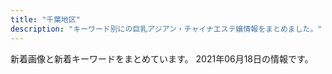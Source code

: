 ```yaml
---
title: "千葉地区"
description: "キーワード別にの巨乳アジアン・チャイナエステ嬢情報をまとめました。"
---
```


新着画像と新着キーワードをまとめています。
2021年06月18日の情報です。

<DmmAffiliateIns />
<KeywordTable
  shops={
    [
    {
        "url": "http://www.cianzan.xyz/",
        "station": "JR\u56db\u8857\u9053\u99c5\u5317\u53e3",
        "keywords": {
            "C": 1,
            "86": 2,
            "89": 1,
            "D": 2
        },
        "img_links": [
            "http://www.cianzan.xyz/uploads/210610/1-210610152Z4458.jpg",
            "http://www.cianzan.xyz/uploads/210610/1-210610152K64Q.jpg",
            "http://www.cianzan.xyz/uploads/201209/1-20120911033J44.jpg",
            "http://www.cianzan.xyz/uploads/201207/1-20120G05I9133.jpg",
            "http://www.cianzan.xyz/uploads/201207/1-20120G05H03F.jpg",
            "http://www.cianzan.xyz/uploads/201204/1-20120414525DJ.jpg",
            "http://www.cianzan.xyz/static/picture/nav-003.png",
            "http://www.cianzan.xyz/static/picture/top003.jpg",
            "http://www.cianzan.xyz/uploads/201204/1-20120414562N15.jpg",
            "http://www.cianzan.xyz/uploads/201209/1-201209110351409.jpg",
            "http://www.cianzan.xyz/static/picture/nav-001.png",
            "http://www.cianzan.xyz/static/picture/nav-004.png",
            "http://www.cianzan.xyz/static/picture/right.jpg",
            "http://www.cianzan.xyz/static/picture/tel.png",
            "http://www.cianzan.xyz/static/picture/nav-002.png",
            "http://www.cianzan.xyz/static/picture/nav-006.png",
            "http://www.cianzan.xyz/uploads/210610/1-210610152TL11.jpg",
            "http://www.cianzan.xyz/static/picture/left.jpg",
            "http://www.cianzan.xyz/static/picture/nav-005.png",
            "http://www.cianzan.xyz/static/picture/top01.png"
        ],
        "name": "\u304a\u304b\u3048\u308a"
    },
    {
        "station": "JR\u4e94\u4e95\u99c5\u897f\u53e3",
        "keywords": {},
        "img_links": [
            "http://iyasi-time.com/images/page_top.png",
            "http://iyasi-time.com/images/top/top_06.jpg",
            "http://iyasi-time.com/images/top/top_08.png",
            "http://iyasi-time.com/images/home/top.jpg",
            "http://iyasi-time.com/images/top/top_01.jpg",
            "http://iyasi-time.com/images/top/top_04.jpg",
            "http://iyasi-time.com/images/top/top_05.jpg",
            "http://iyasi-time.com/images/top/top_03.jpg",
            "http://iyasi-time.com/images/staff_image/staf_09a.jpg",
            "http://iyasi-time.com/images/top/top_02.jpg"
        ],
        "name": "\u5eb7\u697d\u5712-KOURAKUEN-",
        "url": "http://iyasi-time.com/"
    },
    {
        "keywords": {
            "\u80f8": 2,
            "83": 9,
            "82": 6,
            "84": 6,
            "E": 3,
            "D": 12,
            "C": 6
        },
        "img_links": [
            "https://www.harurelaxation.com/prof/1/top.jpg",
            "https://www.harurelaxation.com/prof/6/02.jpg",
            "https://www.harurelaxation.com/prof/3/01.jpg",
            "https://www.harurelaxation.com/prof/9/top.jpg",
            "https://www.harurelaxation.com/prof/11/02.jpg",
            "https://www.harurelaxation.com/prof/6/top.jpg",
            "https://www.harurelaxation.com/prof/1/01.jpg",
            "https://www.harurelaxation.com/prof/8/top.jpg",
            "https://www.harurelaxation.com/prof/7/01.jpg",
            "https://www.harurelaxation.com/prof/5/02.jpg",
            "https://www.harurelaxation.com/prof/10/top.jpg",
            "https://www.harurelaxation.com/prof/11/03.jpg",
            "https://www.harurelaxation.com/prof/8/02.jpg",
            "https://www.harurelaxation.com/prof/3/top.jpg",
            "https://www.harurelaxation.com/prof/10/02.jpg",
            "https://www.harurelaxation.com/prof/3/02.jpg",
            "https://www.harurelaxation.com/prof/10/01.jpg",
            "https://www.harurelaxation.com/prof/1/02.jpg",
            "https://www.harurelaxation.com/prof/8/01.jpg",
            "https://www.harurelaxation.com/prof/10/03.jpg",
            "https://www.harurelaxation.com/prof/11/01.jpg",
            "https://www.harurelaxation.com/img/tmp/sns_bt1.png",
            "https://www.harurelaxation.com/prof/7/top.jpg",
            "https://www.harurelaxation.com/prof/7/02.jpg",
            "https://www.harurelaxation.com/prof/6/01.jpg",
            "https://www.harurelaxation.com/img/all/loader.png",
            "https://www.harurelaxation.com/prof/9/01.jpg",
            "https://www.harurelaxation.com/prof/5/top.jpg",
            "https://www.harurelaxation.com/prof/5/01.jpg",
            "https://www.harurelaxation.com/img/tmp/sns_bt2.png",
            "https://www.harurelaxation.com/prof/11/top.jpg"
        ],
        "name": "HARU",
        "url": "https://www.harurelaxation.com/",
        "station": "JR\u8302\u539f\u99c5"
    },
    {
        "name": "37.5\u2103",
        "url": "http://biretter.xyz/",
        "img_links": [
            "http://biretter.xyz/static/picture/sp-qizu.png",
            "http://biretter.xyz/static/picture/nav06.png",
            "http://biretter.xyz/static/picture/m-top03.png",
            "http://biretter.xyz/static/picture/m-top02.png",
            "http://biretter.xyz/static/picture/nav05.png",
            "http://biretter.xyz/static/picture/nav02.png",
            "http://biretter.xyz/uploads/210323/1-210323131023340.jpg",
            "http://biretter.xyz/uploads/210512/1-210512150635109.jpg",
            "http://biretter.xyz/uploads/210512/1-210512150Kc06.jpg",
            "http://biretter.xyz/static/picture/nav04.png",
            "http://biretter.xyz/static/picture/nav03.png",
            "http://biretter.xyz/static/picture/m-top04.png",
            "http://biretter.xyz/static/picture/sp-tel.png",
            "http://biretter.xyz/static/picture/nav01.png",
            "http://biretter.xyz/static/picture/m-head03.png",
            "http://biretter.xyz/uploads/210506/1-210506124301S8.jpg"
        ],
        "keywords": {
            "C": 1,
            "85": 2,
            "D": 1,
            "89": 1
        },
        "station": "\u5343\u8449\u4e2d\u592e\u99c5\u897f\u53e3"
    },
    {
        "img_links": [
            "http://forever-est.xyz/img/st2.jpg",
            "http://forever-est.xyz/img/sta6.jpg",
            "http://forever-est.xyz/img/sta2.jpg",
            "http://forever-est.xyz/img/st3.jpg",
            "http://forever-est.xyz/img/st6.jpg",
            "http://forever-est.xyz/img/eve.jpg",
            "http://forever-est.xyz/img/no.png",
            "http://forever-est.xyz/img/st5.jpg",
            "http://forever-est.xyz/img/sta1.jpg",
            "http://forever-est.xyz/img/sta3.jpg",
            "http://forever-est.xyz/img/fla.jpg",
            "http://forever-est.xyz/img/sta5.jpg",
            "http://forever-est.xyz/img/top.jpg",
            "http://forever-est.xyz/img/r1.jpg",
            "http://forever-est.xyz/img/st1.jpg"
        ],
        "url": "http://forever-est.xyz/",
        "keywords": {
            "D": 2,
            "86": 11,
            "E": 2
        },
        "station": "\u4eac\u6210\u81fc\u4e95\u99c5\u5357\u53e3",
        "name": "\u30af\u30ed\u30fc\u30d0\u30fc"
    },
    {
        "img_links": [
            "http://n-rlx.com/girl/010.jpg",
            "http://n-rlx.com/images/index_05.jpg",
            "http://n-rlx.com/images/index_03.jpg",
            "http://n-rlx.com/images/index_22.jpg",
            "http://n-rlx.com/images/index_23.jpg",
            "http://n-rlx.com/images/index_11.jpg",
            "http://n-rlx.com/girl/013a.jpg",
            "http://n-rlx.com/images/index_01.jpg",
            "http://n-rlx.com/images/rec.jpg",
            "http://n-rlx.com/girl/00.jpg",
            "http://n-rlx.com/images/info.jpg",
            "http://n-rlx.com/images/rec_11.jpg",
            "http://n-rlx.com/images/index_06.jpg",
            "http://n-rlx.com/girl/013.jpg",
            "http://n-rlx.com/images/index_04.jpg",
            "http://n-rlx.com/images/index_07.jpg",
            "http://n-rlx.com/images/index_02.jpg",
            "http://n-rlx.com/images/qr20190828190925748.png",
            "http://n-rlx.com/images/index_16.jpg",
            "http://n-rlx.com/girl/012a.jpg",
            "http://n-rlx.com/images/03.jpg",
            "http://n-rlx.com/girl/012.jpg",
            "http://n-rlx.com/images/staff_11.jpg",
            "http://n-rlx.com/images/info_11.jpg"
        ],
        "url": "http://n-rlx.com/",
        "station": "JR\u6d25\u7530\u6cbc\u99c5\u5317\u53e3",
        "keywords": {},
        "name": "\u30c0\u30a4\u30e4\u30e2\u30f3\u30c9"
    },
    {
        "img_links": [
            "http://www.aqut.sakura.ne.jp/sakura/wp-content/uploads/2021/02/640x905.jpg",
            "http://sakura.refle.shop/wp-content/uploads/2021/02/5f3cb976bbb21a5669ff6bd1665841c-576x1024.jpg",
            "http://sakura.refle.shop/wp-content/uploads/2021/02/fc01b0ad57f84753c67f9cbd1c39504-576x1024.jpg",
            "http://sakura.refle.shop/wp-content/uploads/2021/05/fff4293299069c3e7778810af9b75e9-400x500.jpg",
            "http://sakura.refle.shop/wp-content/uploads/2021/02/u30667598442406118055fm26gp0.jpg",
            "http://sakura.refle.shop/wp-content/uploads/2021/06/aef115b8ba924d6fef86fb3ab74ff59-768x1024.jpg",
            "http://sakura.refle.shop/wp-content/uploads/2021/06/aef115b8ba924d6fef86fb3ab74ff59-400x500.jpg",
            "http://www.aqut.sakura.ne.jp/sakura/wp-content/uploads/2021/02/980x450.jpg",
            "http://sakura.refle.shop/wp-content/uploads/2021/03/980x550-1-1.jpg",
            "http://sakura.refle.shop/wp-content/uploads/2021/02/fc01b0ad57f84753c67f9cbd1c39504-400x500.jpg",
            "http://sakura.refle.shop/wp-content/uploads/2021/05/fff4293299069c3e7778810af9b75e9-599x1024.jpg",
            "http://sakura.refle.shop/wp-content/uploads/2021/02/8bfc95f3196ddfdafdcbf1188a8042e-576x1024.jpg",
            "http://sakura.refle.shop/wp-content/uploads/2021/02/8b0ef78fc6219c9d52b8cd277fcf96f-576x1024.jpg",
            "http://sakura.refle.shop/wp-content/uploads/2021/02/011e151d3ba49801a74fe2b21ee48dc-576x1024.jpg",
            "http://sakura.refle.shop/wp-content/uploads/2021/02/28259450e36792ab9dc1c91eedf249b-576x1024.jpg",
            "http://sakura.refle.shop/wp-content/uploads/2021/02/0ea1abb694e5c2ac70d0c9d9ba0fc0d-576x1024.jpg"
        ],
        "url": "http://sakura.refle.shop/",
        "station": "\u9577\u6d66\u99c5\u5357\u53e3",
        "name": "\u685c",
        "keywords": {}
    },
    {
        "url": "http://www.lover-esthe.xyz/",
        "station": "JR\u5343\u8449\u99c5\u5317\u53e3",
        "img_links": [
            "http://www.lover-esthe.xyz/files/018.jpg",
            "http://www.lover-esthe.xyz/files/012.jpg",
            "http://www.lover-esthe.xyz/images/link_s.png",
            "http://www.lover-esthe.xyz/files/012-02.jpg",
            "http://www.lover-esthe.xyz/files/017-02.jpg",
            "http://www.lover-esthe.xyz/files/032.jpg",
            "http://www.lover-esthe.xyz/files/030-02.jpg",
            "http://www.lover-esthe.xyz/files/020.jpg",
            "http://www.lover-esthe.xyz/files/023-02.jpg",
            "http://www.lover-esthe.xyz/files/016-02.jpg",
            "http://www.lover-esthe.xyz/files/034.jpg",
            "http://www.lover-esthe.xyz/files/019-02.jpg",
            "http://www.lover-esthe.xyz/files/028.jpg",
            "http://www.lover-esthe.xyz/files/032-02.jpg",
            "http://www.lover-esthe.xyz/files/031.jpg",
            "http://www.lover-esthe.xyz/files/022-02.jpg",
            "http://www.lover-esthe.xyz/files/015-02.jpg",
            "http://www.lover-esthe.xyz/files/014.jpg",
            "http://www.lover-esthe.xyz/files/034-02.jpg",
            "http://www.lover-esthe.xyz/files/025.jpg",
            "http://www.lover-esthe.xyz/files/033.jpg",
            "http://www.lover-esthe.xyz/files/025-02.jpg",
            "http://www.lover-esthe.xyz/images/news.jpg",
            "http://www.lover-esthe.xyz/files/017.jpg",
            "http://www.lover-esthe.xyz/files/027-02.jpg",
            "http://www.lover-esthe.xyz/files/021.jpg",
            "http://www.lover-esthe.xyz/files/033-02.jpg",
            "http://www.lover-esthe.xyz/files/015.jpg",
            "http://www.lover-esthe.xyz/files/014-02.jpg",
            "http://www.lover-esthe.xyz/files/024.jpg",
            "http://www.lover-esthe.xyz/files/031-02.jpg",
            "http://www.lover-esthe.xyz/images/staff_s.png",
            "http://www.lover-esthe.xyz/files/029-02.jpg",
            "http://www.lover-esthe.xyz/files/027.jpg",
            "http://www.lover-esthe.xyz/files/021-02.jpg",
            "http://www.lover-esthe.xyz/files/016.jpg",
            "http://www.lover-esthe.xyz/files/019.jpg",
            "http://www.lover-esthe.xyz/files/024-02.jpg",
            "http://www.lover-esthe.xyz/images/top.png",
            "http://www.lover-esthe.xyz/files/030.jpg",
            "http://www.lover-esthe.xyz/files/028-02.jpg",
            "http://www.lover-esthe.xyz/files/023.jpg",
            "http://www.lover-esthe.xyz/files/018-02.jpg",
            "http://www.lover-esthe.xyz/files/022.jpg",
            "http://www.lover-esthe.xyz/files/029.jpg",
            "http://www.lover-esthe.xyz/files/020-02.jpg"
        ],
        "name": "Lover\uff5e\u30e9\u30f4\u30a1\u30fc\uff5e",
        "keywords": {
            "83": 6,
            "86": 14,
            "D": 30,
            "84": 2,
            "88": 2,
            "87": 18,
            "E": 2,
            "C": 10
        }
    },
    {
        "name": "\u691b \uff5e\u3082\u307f\u3058\uff5e",
        "url": "http://www.oggi.relaxmens.com/",
        "img_links": [
            "http://www.oggi.relaxmens.com/img/stb.jpg",
            "http://www.oggi.relaxmens.com/files/017.jpg",
            "http://www.oggi.relaxmens.com/img/nav-003.png",
            "http://www.oggi.relaxmens.com/img/nav-002.png",
            "http://www.oggi.relaxmens.com/img/nav-006.png",
            "http://www.oggi.relaxmens.com/img/stt.jpg",
            "http://www.oggi.relaxmens.com/files/016.jpg",
            "http://www.oggi.relaxmens.com/img/nav-001.png",
            "http://www.oggi.relaxmens.com/files/001.jpg",
            "http://www.oggi.relaxmens.com/img/nav-005.png",
            "http://www.oggi.relaxmens.com/img/nav-004.png",
            "http://www.oggi.relaxmens.com/img/tel.png",
            "http://www.oggi.relaxmens.com/img/top01.png",
            "http://www.oggi.relaxmens.com/files/015.jpg"
        ],
        "station": "JR\u7a32\u6bdb\u99c5\u6771\u53e3",
        "keywords": {
            "86": 1,
            "87": 3,
            "D": 4
        }
    },
    {
        "url": "http://www.fairy.esjoho.com/",
        "img_links": [
            "http://www.fairy.esjoho.com/images/icon_tel.png",
            "http://www.fairy.esjoho.com/files/001-03.jpg",
            "http://www.fairy.esjoho.com/files/022.jpg",
            "http://www.fairy.esjoho.com/images/btn2.png",
            "http://www.fairy.esjoho.com/common/images/photo01.jpg",
            "http://www.fairy.esjoho.com/files/001.jpg",
            "http://www.fairy.esjoho.com/files/021-03.jpg",
            "http://www.fairy.esjoho.com/files/006.jpg",
            "http://www.fairy.esjoho.com/images/icon_staff.png",
            "http://www.fairy.esjoho.com/files/006-02.jpg",
            "http://www.fairy.esjoho.com/files/009.jpg",
            "http://www.fairy.esjoho.com/files/023.jpg",
            "http://www.fairy.esjoho.com/files/011.jpg",
            "http://www.fairy.esjoho.com/files/009-03.jpg",
            "http://www.fairy.esjoho.com/files/006-03.jpg",
            "http://www.fairy.esjoho.com/files/001-02.jpg",
            "http://www.fairy.esjoho.com/files/023-02.jpg",
            "http://www.fairy.esjoho.com/files/022-03.jpg",
            "http://www.fairy.esjoho.com/files/022-02.jpg",
            "http://www.fairy.esjoho.com/files/023-03.jpg",
            "http://www.fairy.esjoho.com/images/icon_top.png",
            "http://www.fairy.esjoho.com/images/korona.jpg",
            "http://www.fairy.esjoho.com/files/011-02.jpg",
            "http://www.fairy.esjoho.com/files/009-02.jpg",
            "http://www.fairy.esjoho.com/images/mainImg_sub.jpg",
            "http://www.fairy.esjoho.com/common/images/photo02.jpg",
            "http://www.fairy.esjoho.com/files/021-02.jpg",
            "http://www.fairy.esjoho.com/files/011-03.jpg",
            "http://www.fairy.esjoho.com/common/images/photo03.jpg",
            "http://www.fairy.esjoho.com/images/icon_info.png",
            "http://www.fairy.esjoho.com/files/021.jpg"
        ],
        "name": "Honey Baby \uff5e\u30cf\u30cb\u30fc\u30d9\u30d3\u30fc\uff5e",
        "station": "\u516b\u5343\u4ee3\u53f0\u99c5\u6771\u53e3",
        "keywords": {
            "86": 12,
            "87": 12,
            "D": 24,
            "85": 4,
            "C": 4
        }
    },
    {
        "url": "http://riversopdd.site/",
        "keywords": {
            "85": 4,
            "C": 3,
            "F": 1,
            "86": 4,
            "88": 2,
            "94": 1,
            "D": 7
        },
        "station": "JR\u8607\u6211\u99c5\u897f\u53e3",
        "name": "\u7761\u84ee\u82b1",
        "img_links": [
            "http://riversopdd.site/uploads/210128/1-21012Q40403C5.jpg",
            "http://riversopdd.site/static/picture/tel.png",
            "http://riversopdd.site/static/picture/nav-001.png",
            "http://riversopdd.site/static/picture/left.jpg",
            "http://riversopdd.site/uploads/200807/1-200PG63506145.jpg",
            "http://riversopdd.site/uploads/191021/1-19102112532L42.jpg",
            "http://riversopdd.site/uploads/191021/1-191021125359649.jpg",
            "http://riversopdd.site/uploads/201230/1-201230143424H5.jpg",
            "http://riversopdd.site/static/picture/top01.png",
            "http://riversopdd.site/uploads/210415/1-21041512423J28.jpg",
            "http://riversopdd.site/uploads/191206/1-191206102GaK.jpg",
            "http://riversopdd.site/static/picture/nav-005.png",
            "http://riversopdd.site/uploads/200218/1-20021QG51A56.jpg",
            "http://riversopdd.site/static/picture/nav-006.png",
            "http://riversopdd.site/static/picture/right.jpg",
            "http://riversopdd.site/static/picture/top003.jpg",
            "http://riversopdd.site/static/picture/nav-003.png",
            "http://riversopdd.site/static/picture/nav-002.png",
            "http://riversopdd.site/static/picture/nav-004.png",
            "http://riversopdd.site/uploads/200605/1-2006051J64E48.jpg",
            "http://riversopdd.site/uploads/201016/1-2010161601241L.jpg",
            "http://riversopdd.site/uploads/201102/1-201102145U1P3.jpg"
        ]
    },
    {
        "keywords": {
            "83": 1,
            "C": 1,
            "D": 2,
            "86": 2,
            "87": 1,
            "E": 1
        },
        "station": "\u5343\u8449\u4e2d\u592e\u99c5\u897f\u53e3",
        "img_links": [
            "http://koi.a2.reraku.work/upload/sites/35/2021/03/2021033107345332.jpg",
            "http://koi.a2.reraku.work/upload/sites/35/2021/03/2021033107345332-366x549.jpg",
            "http://koi.iest.info/images/s_link.png",
            "http://koi.a2.reraku.work/upload/sites/35/2021/03/2021033107355844.jpg",
            "http://koi.iest.info/images/s_face.png",
            "http://koi.a2.reraku.work/upload/sites/35/2021/03/2021033104461989-366x549.jpg",
            "http://koi.a2.reraku.work/upload/sites/35/2021/03/2021033104461878.jpg",
            "http://koi.iest.info/images/s_staff.png",
            "http://koi.iest.info/images/s_news.png",
            "http://koi.iest.info/images/mobile.jpg",
            "http://koi.iest.info/images/line.jpg",
            "http://koi.a2.reraku.work/upload/sites/35/2021/03/2021033104461878-366x549.jpg",
            "http://koi.iest.info/images/room1.jpg",
            "http://koi.iest.info/images/top.png",
            "http://koi.a2.reraku.work/upload/sites/35/2021/03/2021033107355844-366x549.jpg",
            "http://koi.iest.info/images/info.jpg",
            "http://koi.a2.reraku.work/upload/sites/35/2021/03/2021033104461989.jpg"
        ],
        "name": "\u6d77\u306e\u611b",
        "url": "http://koi.iest.info/"
    },
    {
        "url": "http://guyutie.xyz/",
        "keywords": {
            "90": 4,
            "F": 4,
            "E": 8,
            "92": 8,
            "D": 4,
            "88": 4
        },
        "station": "\u5343\u8449\u4e2d\u592e\u99c5\u897f\u53e3",
        "img_links": [
            "http://guyutie.xyz/uploads/210423/1-210423100539134.jpg",
            "http://guyutie.xyz/index_files/room4.jpg",
            "http://guyutie.xyz/uploads/210423/1-2104231005135E.jpg",
            "http://guyutie.xyz/uploads/210423/1-210423100551V0.jpg",
            "http://guyutie.xyz/index_files/room3.jpg",
            "http://guyutie.xyz/index_files/room1.jpg",
            "http://guyutie.xyz/index_files/room2.jpg",
            "http://guyutie.xyz/uploads/210423/1-2104231005262O.jpg"
        ],
        "name": "\u732b\u3061\u3083\u3093"
    },
    {
        "img_links": [
            "https://www.ikoi-este.com/images/girl/gal_2104030134471617424572005.jpg",
            "https://www.ikoi-este.com/images/interior/1.jpg",
            "https://www.ikoi-este.com/images/interior/s4.jpg",
            "https://www.ikoi-este.com/i/images/1.jpg",
            "https://www.ikoi-este.com/i/images/6.jpg",
            "https://www.ikoi-este.com/i/images/2.jpg",
            "https://www.ikoi-este.com/images/girl/gal_2104030102251617422567004.jpg",
            "https://www.ikoi-este.com/sp/img/6.jpg",
            "https://www.ikoi-este.com/images/girl/gal_2104030102251617422567005.jpg",
            "https://www.ikoi-este.com/images/interior/s3.jpg",
            "https://www.ikoi-este.com/images/menu/top_off.jpg",
            "https://www.ikoi-este.com/images/girl/gal_2104030134471617424572004.jpg",
            "https://www.ikoi-este.com/i/images/3.jpg",
            "https://www.ikoi-este.com/i/images/4.jpg",
            "https://www.ikoi-este.com/images/interior/s1.jpg",
            "https://www.ikoi-este.com/sp/img/4.jpg",
            "https://www.ikoi-este.com/images/menu/contents_off.jpg",
            "https://www.ikoi-este.com/images/contents.jpg",
            "https://www.ikoi-este.com/images/interior/s5.jpg",
            "https://www.ikoi-este.com/sp/img/5.jpg",
            "https://www.ikoi-este.com/i/images/5.jpg",
            "https://www.ikoi-este.com/sp/img/3.jpg",
            "https://www.ikoi-este.com/sp/img/1.jpg",
            "https://www.ikoi-este.com/images/interior/s2.jpg",
            "https://www.ikoi-este.com/images/y.jpg",
            "https://www.ikoi-este.com/images/interior/s6.jpg",
            "https://www.ikoi-este.com/images/girl/gal_2104030100051617422410005.jpg",
            "https://www.ikoi-este.com/images/girl/gal_2104030100051617422410004.jpg",
            "https://www.ikoi-este.com/images/menu/staff_off.jpg",
            "https://www.ikoi-este.com/sp/img/2.jpg",
            "https://www.ikoi-este.com/images/menu/interior_off.jpg"
        ],
        "station": "JR\u6210\u7530\u99c5",
        "url": "https://www.ikoi-este.com/",
        "keywords": {},
        "name": "\u548c\uff5e\u306a\u3054\u307f\uff5e"
    },
    {
        "keywords": {
            "D": 2,
            "86": 2
        },
        "url": "http://massage-est.net/",
        "name": "\u8309\u8389\u82b1",
        "station": "JR\u516b\u5e61\u5bbf\u99c5\u897f\u53e3",
        "img_links": [
            "http://massage-est.net/images/no.png",
            "http://massage-est.net/images/nav-006.png",
            "http://massage-est.net/images/nav-001.png",
            "http://massage-est.net/images/cg02.jpg",
            "http://massage-est.net/images/nav-002.png",
            "http://massage-est.net/images/cg05.jpg",
            "http://massage-est.net/images/nav-005.png",
            "http://massage-est.net/images/nav-004.png",
            "http://massage-est.net/images/tel.png",
            "http://massage-est.net/images/nav-003.png"
        ]
    },
    {
        "url": "http://estela-spa.ests.jp/",
        "img_links": [],
        "name": "\u30eb\u30d3\u30fc",
        "station": "\u5343\u8449\u4e2d\u592e\u99c5\u897f\u53e3",
        "keywords": {}
    },
    {
        "img_links": [
            "http://www.lovegame.iesjp.com/files/040.jpg",
            "http://www.lovegame.iesjp.com/img/ttl_info.png",
            "http://www.lovegame.iesjp.com/files/013-02.jpg",
            "http://www.lovegame.iesjp.com/files/024.jpg",
            "http://www.lovegame.iesjp.com/images/slider/1.jpg",
            "http://www.lovegame.iesjp.com/files/041-02.jpg",
            "http://www.lovegame.iesjp.com/img/btn_side_mobile.jpg",
            "http://www.lovegame.iesjp.com/img/goback.jpg",
            "http://www.lovegame.iesjp.com/files/002.jpg",
            "http://www.lovegame.iesjp.com/files/049-02.jpg",
            "http://www.lovegame.iesjp.com/files/048-02.jpg",
            "http://www.lovegame.iesjp.com/images/slider/2.jpg",
            "http://www.lovegame.iesjp.com/files/049.jpg",
            "http://www.lovegame.iesjp.com/files/048.jpg",
            "http://www.lovegame.iesjp.com/files/024-02.jpg",
            "http://www.lovegame.iesjp.com/files/050.jpg",
            "http://www.lovegame.iesjp.com/files/029.jpg",
            "http://www.lovegame.iesjp.com/files/013.jpg",
            "http://www.lovegame.iesjp.com/files/025-02.jpg",
            "http://www.lovegame.iesjp.com/files/025.jpg",
            "http://www.lovegame.iesjp.com/files/046.jpg",
            "http://www.lovegame.iesjp.com/images/slider/3.jpg",
            "http://www.lovegame.iesjp.com/files/026.jpg",
            "http://www.lovegame.iesjp.com/img/tel.png",
            "http://www.lovegame.iesjp.com/files/040-02.jpg",
            "http://www.lovegame.iesjp.com/img/pickup.jpg",
            "http://www.lovegame.iesjp.com/img/btn_blog.png",
            "http://www.lovegame.iesjp.com/files/041.jpg",
            "http://www.lovegame.iesjp.com/files/050-02.jpg",
            "http://www.lovegame.iesjp.com/img/ttl_news.png",
            "http://www.lovegame.iesjp.com/files/026-02.jpg",
            "http://www.lovegame.iesjp.com/files/002-02.jpg",
            "http://www.lovegame.iesjp.com/files/029-02.jpg",
            "http://www.lovegame.iesjp.com/files/046-02.jpg"
        ],
        "name": "\u30e9\u30d6\u30b2\u30fc\u30e0",
        "url": "http://www.lovegame.iesjp.com/",
        "keywords": {
            "86": 4,
            "C": 23,
            "85": 2,
            "87": 16,
            "D": 20,
            "84": 2
        },
        "station": "JR\u7a32\u6bdb\u99c5\u6771\u53e3"
    },
    {
        "url": "http://www.orange-est.com/",
        "station": "JR\u8302\u539f\u99c5\u5357\u53e3",
        "img_links": [
            "http://www.orange-est.com/images/menu/info02.jpg",
            "http://www.orange-est.com/images/info/info01.jpg",
            "http://www.orange-est.com/images/menu/esthe02.jpg",
            "http://www.orange-est.com/images/menu/link02.jpg",
            "http://www.orange-est.com/images/info/info02.jpg",
            "http://www.orange-est.com/images/girls_top.jpg",
            "http://www.orange-est.com/images/menu/ac02.jpg",
            "http://www.orange-est.com/images/common/170912073106right.jpg",
            "http://www.orange-est.com/images/menu/top02.jpg",
            "http://www.orange-est.com/images/girl/gal_2012090519241607501998005.jpg",
            "http://www.orange-est.com/images/common/201209044137main.jpg",
            "http://www.orange-est.com/images/common/201209044137telephone.jpg",
            "http://www.orange-est.com/images/common/201209044137index.jpg",
            "http://www.orange-est.com/images/girl/gal_2012090519081607502033005.jpg",
            "http://www.orange-est.com/images/girl/gal_2012280703521609149903005.jpg"
        ],
        "name": "\u30aa\u30ec\u30f3\u30b8",
        "keywords": {}
    },
    {
        "name": "\u30dc\u30c7\u30a3\u30af\u30ea\u30cb\u30c3\u30af",
        "img_links": [
            "https://katsutadai-mensesthe.com/staff/natsuko-l1.jpg",
            "https://katsutadai-mensesthe.com/room/room-l3.jpg",
            "https://katsutadai-mensesthe.com/images/esthe2.jpg",
            "https://katsutadai-mensesthe.com/images/clear.png",
            "https://katsutadai-mensesthe.com/images/esthe4.jpg",
            "https://katsutadai-mensesthe.com/room/room-l1.jpg",
            "https://katsutadai-mensesthe.com/room/room-l2.jpg",
            "https://katsutadai-mensesthe.com/staff/nami-l1.jpg",
            "https://katsutadai-mensesthe.com/staff/sayaka-l1.jpg",
            "https://katsutadai-mensesthe.com/footer/footer-tel.png",
            "https://katsutadai-mensesthe.com/footer/footer-staff.png",
            "https://katsutadai-mensesthe.com/staff/natsuko-s1.jpg",
            "https://katsutadai-mensesthe.com/room/room-l4.jpg",
            "https://katsutadai-mensesthe.com/icon/line.png",
            "https://katsutadai-mensesthe.com/images/qrcode.png",
            "https://katsutadai-mensesthe.com/images/main-sp.jpg",
            "https://katsutadai-mensesthe.com/icon/yelp.png",
            "https://katsutadai-mensesthe.com/images/esthe3.jpg",
            "https://katsutadai-mensesthe.com/images/header3.png",
            "https://katsutadai-mensesthe.com/staff/ayumi-s1.jpg",
            "https://katsutadai-mensesthe.com/staff/ayumi-l1.jpg",
            "https://katsutadai-mensesthe.com/images/esthe1.jpg",
            "https://katsutadai-mensesthe.com/images/main1.jpg",
            "https://katsutadai-mensesthe.com/footer/footer-line.png",
            "https://katsutadai-mensesthe.com/staff/sayaka-s1.jpg",
            "https://katsutadai-mensesthe.com/icon/facebook.png",
            "https://katsutadai-mensesthe.com/staff/nami-s1.jpg",
            "https://katsutadai-mensesthe.com/icon/twitter.png"
        ],
        "url": "https://katsutadai-mensesthe.com/",
        "keywords": {
            "86": 5,
            "92": 5,
            "90": 10
        },
        "station": "\u52dd\u7530\u53f0\u99c5\u5357\u53e3"
    },
    {
        "name": "\u865c\u7f8e\u4eba\uff5e\u3068\u308a\u3053\u3073\u3058\u3093\uff5e",
        "img_links": [],
        "station": "\u516b\u5343\u4ee3\u53f0\u99c5\u897f\u53e3",
        "url": "https://y-bijin.aoaoeo.com/",
        "keywords": {}
    },
    {
        "station": "JR\u56db\u8857\u9053\u99c5\u5317\u53e3",
        "url": "http://www.sakura-relax.xyz/",
        "img_links": [
            "http://www.sakura-relax.xyz/files/033.jpg",
            "http://www.sakura-relax.xyz/files/033-02.jpg",
            "http://www.sakura-relax.xyz/photo_news/upimg/72004608f828daf47e_0.jpg",
            "http://www.sakura-relax.xyz/photo_news/upimg/215885f1a37aac2e3e_0.jpg",
            "http://www.sakura-relax.xyz/images/m4.jpg",
            "http://www.sakura-relax.xyz/images/b-tel.png",
            "http://www.sakura-relax.xyz/files/031-02.jpg",
            "http://www.sakura-relax.xyz/images/rsubt3.png",
            "http://www.sakura-relax.xyz/photo_news/upimg/96987600678235ec58_0.jpg",
            "http://www.sakura-relax.xyz/files/032.jpg",
            "http://www.sakura-relax.xyz/files/030.jpg",
            "http://www.sakura-relax.xyz/images/rsubt6.png",
            "http://www.sakura-relax.xyz/photo_news/upimg/779835eabd0b716dfc_0.jpg",
            "http://www.sakura-relax.xyz/images/rsubt7.png",
            "http://www.sakura-relax.xyz/images/b-online.png",
            "http://www.sakura-relax.xyz/images/rsubt2.png",
            "http://www.sakura-relax.xyz/files/034.jpg",
            "http://www.sakura-relax.xyz/images/m1.jpg",
            "http://www.sakura-relax.xyz/photo_news/upimg/190185eb4f804163a1_0.jpg",
            "http://www.sakura-relax.xyz/files/032-02.jpg",
            "http://www.sakura-relax.xyz/images/tel2.png",
            "http://www.sakura-relax.xyz/images/rsubt1.png",
            "http://www.sakura-relax.xyz/images/rsubt5.png",
            "http://www.sakura-relax.xyz/images/slider-img002.jpg",
            "http://www.sakura-relax.xyz/images/rsubt4.png",
            "http://www.sakura-relax.xyz/files/011.jpg",
            "http://www.sakura-relax.xyz/files/031.jpg",
            "http://www.sakura-relax.xyz/images/m2.jpg",
            "http://www.sakura-relax.xyz/photo_news/upimg/827105ecc9fb6cdf66_0.jpg",
            "http://www.sakura-relax.xyz/files/034-02.jpg",
            "http://www.sakura-relax.xyz/images/slider-img001.jpg",
            "http://www.sakura-relax.xyz/images/m6.jpg",
            "http://www.sakura-relax.xyz/photo_news/upimg/826735f59e51ce9198_0.jpg",
            "http://www.sakura-relax.xyz/files/011-02.jpg",
            "http://www.sakura-relax.xyz/photo_news/upimg/540985f71445468556_0.jpg",
            "http://www.sakura-relax.xyz/photo_news/upimg/722845f04113e12e26_0.jpg",
            "http://www.sakura-relax.xyz/images/m3.jpg",
            "http://www.sakura-relax.xyz/files/030-02.jpg"
        ],
        "keywords": {
            "\u30bb\u30af\u30b7\u30fc": 6,
            "\u4e73": 12,
            "D": 24,
            "87": 24,
            "90": 8,
            "E": 24,
            "\u5de8\u4e73": 12,
            "89": 16
        },
        "name": "\u685c"
    },
    {
        "img_links": [
            "http://rosabella.red/_src/53575335/3361616039248_.pic.jpg",
            "http://rosabella.red/_src/40198223/wx00020615-171913%402x.png",
            "http://rosabella.red/_src/40198080/s_face.jpg",
            "http://rosabella.red/_src/50390318/wechatimg1084.jpg",
            "http://rosabella.red/_src/50390306/wechatimg1084.jpg",
            "http://rosabella.red/_src/52706193/wechatimg1346.jpg",
            "http://rosabella.red/_src/40198029/s_pick.jpg",
            "http://rosabella.red/_src/53575336/3361616039248_.pic.jpg",
            "http://rosabella.red/_src/40198019/download-2.jpg",
            "http://rosabella.red/_src/56057635/wechatimg1771.jpg",
            "http://rosabella.red/_src/54543242/wechatimg1344.jpg",
            "http://rosabella.red/_src/54543244/wechatimg1344.jpg",
            "http://rosabella.red/_src/53868760/wechatimg1084.jpg",
            "http://rosabella.red/_src/40198186/s_pick.jpg",
            "http://rosabella.red/_src/40198165/s_info.jpg",
            "http://rosabella.red/_src/40198014/sign.png",
            "http://rosabella.red/_src/55497169/wechatimg1346.jpg",
            "http://rosabella.red/_src/50390319/wechatimg1084.jpg",
            "http://rosabella.red/_src/53575325/3361616039248_.pic.jpg",
            "http://rosabella.red/_src/40198065/wx00020615-171913%402x.png",
            "http://rosabella.red/_src/40198015/download.jpg",
            "http://rosabella.red/_src/40198023/download-4.jpg",
            "http://rosabella.red/_src/40198090/s_info.jpg",
            "http://rosabella.red/_src/40198162/s_face.jpg",
            "http://rosabella.red/_src/40198220/s_info.jpg",
            "http://rosabella.red/_src/40198073/s_pick.jpg",
            "http://rosabella.red/_src/40198143/s_staff01.jpg",
            "http://rosabella.red/_src/40198045/s_face.jpg",
            "http://rosabella.red/_src/40198025/download-5.jpg",
            "http://rosabella.red/_src/53575334/3361616039248_.pic.jpg",
            "http://rosabella.red/_src/52706194/wechatimg1346.jpg",
            "http://rosabella.red/_src/56057658/wechatimg1346.jpg",
            "http://rosabella.red/_src/44488629/cam-1.jpg",
            "http://rosabella.red/_src/57117936/wechatimg1346.jpg",
            "http://rosabella.red/_src/40198159/s_pick.jpg",
            "http://rosabella.red/_src/56057667/wechatimg1346.jpg",
            "http://rosabella.red/_src/54543219/wechatimg1344.jpg",
            "http://rosabella.red/_src/50390320/wechatimg1084.jpg",
            "http://rosabella.red/_src/56513371/wechatimg1344.jpg",
            "http://rosabella.red/_src/40198195/wx00020615-171913%402x.png",
            "http://rosabella.red/_src/40198168/wx00020615-171913%402x.png",
            "http://rosabella.red/_src/56513899/wechatimg1344.jpg",
            "http://rosabella.red/_src/40198093/wx00020615-171913%402x.png",
            "http://rosabella.red/_src/40198192/s_info.jpg",
            "http://rosabella.red/_src/40198189/s_face.jpg",
            "http://rosabella.red/_src/52706195/wechatimg1346.jpg",
            "http://rosabella.red/_src/40198217/s_face.jpg",
            "http://rosabella.red/_src/40198062/s_info.jpg",
            "http://rosabella.red/_src/40198214/s_pick.jpg",
            "http://rosabella.red/_src/57117930/wechatimg1344.jpg",
            "http://rosabella.red/_src/40198021/download-3.jpg",
            "http://rosabella.red/_src/52706170/wechatimg206.jpg",
            "http://rosabella.red/_src/54543243/wechatimg1344.jpg",
            "http://rosabella.red/_src/40198017/download-1.jpg"
        ],
        "name": "\u9e97\u3046\u3089\u3089",
        "url": "http://rosabella.red/",
        "keywords": {
            "88": 1,
            "F": 1
        },
        "station": "JR\u7a32\u6bdb\u99c5\u6771\u53e3"
    },
    {
        "url": "http://baleibada.xyz/",
        "station": "\u5343\u8449\u4e2d\u592e\u99c5",
        "name": "\u30e9\u30d6\u30e9\u30a4\u30c8",
        "img_links": [
            "http://www.baleibada.xyz/uploads/210528/1-21052Q0422KE.jpg",
            "http://baleibada.xyz/uploads/210617/1-21061F9233WP.jpg",
            "http://baleibada.xyz/templets/xiangmu/picture/re_lines.png",
            "http://baleibada.xyz/uploads/210528/1-21052Q04242923.jpg",
            "http://baleibada.xyz/uploads/210611/1-210611153941425.jpg",
            "http://baleibada.xyz/uploads/210611/1-210611153U9458.jpg",
            "http://www.baleibada.xyz/templets/xiangmu/picture/sh_line_5.png",
            "http://baleibada.xyz/templets/xiangmu/picture/webentry.png",
            "http://www.baleibada.xyz/uploads/210528/1-21052Q041545H.jpg",
            "http://www.baleibada.xyz/templets/xiangmu/picture/top.png",
            "http://www.baleibada.xyz/images/R_000.jpg",
            "http://www.baleibada.xyz/templets/xiangmu/picture/ac_info_5.png",
            "http://baleibada.xyz/uploads/allimg/180716/1-1PG6102301955.jpg",
            "http://www.baleibada.xyz/uploads/210528/1-21052Q32514K9.png",
            "http://baleibada.xyz/templets/xiangmu/picture/tel.png",
            "http://baleibada.xyz/uploads/210528/1-21052Q04209404.jpg",
            "http://baleibada.xyz/templets/xiangmu/picture/top.png",
            "http://baleibada.xyz/uploads/210611/1-210611153H3J7.jpg",
            "http://www.baleibada.xyz/templets/xiangmu/picture/index_contact.png",
            "http://baleibada.xyz/uploads/210528/1-21052Q0412aK.jpg",
            "http://www.baleibada.xyz/templets/xiangmu/picture/main_photo.jpg",
            "http://www.baleibada.xyz/templets/xiangmu/picture/gotanda_5.jpg",
            "http://baleibada.xyz/templets/xiangmu/picture/sh_bou_5.png",
            "http://www.baleibada.xyz/templets/xiangmu/picture/rookie_sh.png",
            "http://baleibada.xyz/templets/xiangmu/picture/ac_info_5.png",
            "http://www.baleibada.xyz/templets/xiangmu/picture/foter_line_14.png",
            "http://www.baleibada.xyz/templets/xiangmu/picture/index_therapist.png",
            "http://www.baleibada.xyz/uploads/210611/1-210611153U9458.jpg",
            "http://baleibada.xyz/images/R_000.jpg",
            "http://baleibada.xyz/uploads/210528/1-21052Q041545H.jpg",
            "http://baleibada.xyz/uploads/210615/1-2106151J104N0.jpg",
            "http://www.baleibada.xyz/uploads/210528/1-21052Q0410I39.jpg",
            "http://www.baleibada.xyz/uploads/210528/1-21052Q33411133.jpg",
            "http://baleibada.xyz/templets/xiangmu/picture/foter_line_14.png",
            "http://baleibada.xyz/uploads/210612/1-210612135939603.jpg",
            "http://baleibada.xyz/templets/xiangmu/picture/gotanda_5.jpg",
            "http://www.baleibada.xyz/templets/xiangmu/picture/foter_line.png",
            "http://baleibada.xyz/templets/xiangmu/picture/index_therapist.png",
            "http://baleibada.xyz/templets/xiangmu/picture/sh_line_5.png",
            "http://baleibada.xyz/templets/xiangmu/picture/index_contact.png",
            "http://baleibada.xyz/uploads/210528/1-21052Q32514K9.png",
            "http://www.baleibada.xyz/templets/xiangmu/picture/webentry.png",
            "http://www.baleibada.xyz/uploads/allimg/180716/1-1PG6102301955.jpg",
            "http://www.baleibada.xyz/uploads/210611/1-21061115395U39.jpg",
            "http://baleibada.xyz/uploads/180424/1-1P424151P32I.png",
            "http://www.baleibada.xyz/templets/xiangmu/picture/tel.png",
            "http://www.baleibada.xyz/templets/xiangmu/picture/sh_bou_5.png",
            "http://baleibada.xyz/templets/xiangmu/picture1/index_saloninfo.png",
            "http://baleibada.xyz/uploads/210528/1-21052Q0410I39.jpg",
            "http://baleibada.xyz/uploads/210528/1-21052Q0422KE.jpg",
            "http://www.baleibada.xyz/uploads/210611/1-210611153H3J7.jpg",
            "http://www.baleibada.xyz/uploads/180424/1-1P424151P32I.png",
            "http://baleibada.xyz/uploads/210611/1-21061115395U39.jpg",
            "http://www.baleibada.xyz/templets/xiangmu/picture/re_lines.png",
            "http://baleibada.xyz/templets/xiangmu/picture/rookie_sh.png",
            "http://www.baleibada.xyz/uploads/210612/1-210612135939603.jpg",
            "http://baleibada.xyz/uploads/210528/1-21052Q33411133.jpg",
            "http://baleibada.xyz/templets/xiangmu/picture/foter_line.png",
            "http://www.baleibada.xyz/uploads/210611/1-210611153941425.jpg",
            "http://www.baleibada.xyz/uploads/210615/1-2106151J104N0.jpg",
            "http://www.baleibada.xyz/templets/xiangmu/picture1/index_saloninfo.png",
            "http://www.baleibada.xyz/uploads/210617/1-21061F9233WP.jpg",
            "http://baleibada.xyz/templets/xiangmu/picture/main_photo.jpg"
        ],
        "keywords": {
            "89": 2,
            "D": 6,
            "86": 3,
            "85": 2,
            "E": 1,
            "82": 2,
            "\u80f8": 2,
            "C": 4
        }
    },
    {
        "url": "http://flower-esthe.net/",
        "keywords": {
            "86": 3,
            "87": 1,
            "E": 2,
            "D": 2,
            "88": 1,
            "C": 1
        },
        "img_links": [
            "http://flower-esthe.net/img/st1.jpg",
            "http://flower-esthe.net/img/t1.jpg",
            "http://flower-esthe.net/img/t2.jpg",
            "http://flower-esthe.net/img/r4.jpg",
            "http://flower-esthe.net/img/sm.jpg",
            "http://flower-esthe.net/img/st7.jpg",
            "http://flower-esthe.net/img/t6.jpg",
            "http://flower-esthe.net/img/noo.png",
            "http://flower-esthe.net/img/stt3.jpg",
            "http://flower-esthe.net/img/r2.jpg",
            "http://flower-esthe.net/img/st2.jpg",
            "http://flower-esthe.net/img/f1.jpg",
            "http://flower-esthe.net/img/t5.jpg",
            "http://flower-esthe.net/img/no.png",
            "http://flower-esthe.net/img/t3.jpg",
            "http://flower-esthe.net/img/st3.jpg",
            "http://flower-esthe.net/img/st4.jpg",
            "http://flower-esthe.net/img/nosta.jpg",
            "http://flower-esthe.net/img/r3.jpg",
            "http://flower-esthe.net/img/r1.jpg",
            "http://flower-esthe.net/img/st8.jpg",
            "http://flower-esthe.net/img/t4.jpg",
            "http://flower-esthe.net/img/top1.jpg",
            "http://flower-esthe.net/img/stt1.jpg",
            "http://flower-esthe.net/img/st6.jpg"
        ],
        "station": "\u516b\u5343\u4ee3\u53f0\u99c5\u6771\u53e3",
        "name": "\u30b7\u30fc\u30af\u30ec\u30c3\u30c8\u30c7\u30fc\u30c8"
    },
    {
        "img_links": [
            "http://relax-massage.xyz/images/cg07.jpg",
            "http://relax-massage.xyz/images/precau.png",
            "http://relax-massage.xyz/images/rec.png",
            "http://relax-massage.xyz/images/cg05.jpg",
            "http://relax-massage.xyz/images/evetop.png",
            "http://relax-massage.xyz/images/staff_s.png",
            "http://relax-massage.xyz/images/top.png",
            "http://relax-massage.xyz/images/cg03.jpg",
            "http://relax-massage.xyz/images/news.png",
            "http://relax-massage.xyz/images/cg04.jpg",
            "http://relax-massage.xyz/images/sruru.jpg",
            "http://relax-massage.xyz/images/cg02.jpg",
            "http://relax-massage.xyz/images/cg01.jpg",
            "http://relax-massage.xyz/images/cg08.jpg"
        ],
        "url": "http://relax-massage.xyz/",
        "station": "JR\u5e55\u5f35\u672c\u90f7\u99c5\u5357\u53e3",
        "name": "\u7f8e\u5eb5 -\u3073\u3042\u3093-",
        "keywords": {
            "D": 4,
            "86": 7,
            "E": 3
        }
    },
    {
        "img_links": [
            "http://m-relax.net/cocosia/images/bar-newface.png",
            "http://m-relax.net/cocosia/images/b-tel.png",
            "http://m-relax.net/cocosia/images/footter.png",
            "http://m-relax.net/cocosia/sp/images/bar-cam.png",
            "http://m-relax.net/cocosia/images/tennai3.jpg",
            "http://m-relax.net/cocosia/images/bar-therapist.png",
            "http://m-relax.net/cocosia/staff/s-mie.jpg",
            "http://m-relax.net/cocosia/sp/images/bar-newface.png",
            "http://m-relax.net/cocosia/images/c-therapist.png",
            "http://m-relax.net/cocosia/images/c-interior.png",
            "http://m-relax.net/cocosia/staff/s-mayu.jpg",
            "http://m-relax.net/cocosia/images/c-top.png",
            "http://m-relax.net/cocosia/staff/s-rena.jpg",
            "http://m-relax.net/cocosia/images/tennai4.jpg",
            "http://m-relax.net/cocosia/sp/images/bar-contact.png",
            "http://m-relax.net/cocosia/staff/s-mika.jpg",
            "http://m-relax.net/cocosia/staff/s-aya.jpg",
            "http://m-relax.net/cocosia/images/bar-twitter.png",
            "http://m-relax.net/cocosia/images/bar-cam.png",
            "http://m-relax.net/cocosia/images/bar-other.png",
            "http://m-relax.net/cocosia/images/tennai2.jpg",
            "http://m-relax.net/cocosia/images/b-qr.jpg",
            "http://m-relax.net/cocosia/images/bar-interior.png",
            "http://m-relax.net/cocosia/images/b-deli2.jpg",
            "http://m-relax.net/cocosia/sp/images/bar-twitter.png",
            "http://m-relax.net/cocosia/images/b-taisaku.png"
        ],
        "name": "\u30b3\u30b3\u30b7\u30a2",
        "url": "http://m-relax.net/cocosia/",
        "station": "\u5343\u8449\u4e2d\u592e\u99c5\u6771\u53e3",
        "keywords": {}
    },
    {
        "keywords": {},
        "station": "JR\u6d25\u7530\u6cbc\u99c5\u5317\u53e3",
        "url": "http://utopia.relax-good.com/",
        "name": "utopia \uff5e\u30e6\u30fc\u30c8\u30d4\u30a2\uff5e",
        "img_links": [
            "https://scdn.line-apps.com/n/line_add_friends/btn/ja.png",
            "http://utopia.relax-good.com/img/cast/rina-02.jpg",
            "http://utopia.relax-good.com/img/cast/emi-01.jpg",
            "http://utopia.relax-good.com/img/cast/kaori-02.jpg",
            "http://utopia.relax-good.com/img/cast/miyu-01.jpg",
            "http://utopia.relax-good.com/img/cast/miya-01.jpg",
            "https://qr-official.line.me/sid/M/vig0320r.png",
            "http://utopia.relax-good.com/img/cast/akane-01.jpg",
            "http://utopia.relax-good.com/img/cast/uc.jpg",
            "http://utopia.relax-good.com/img/cast/nana-01.jpg",
            "http://utopia.relax-good.com/img/cast/yuki-01.jpg",
            "http://utopia.relax-good.com/img/banners/20161121110248_DHQPVQBC_UXZGZTLA.jpg",
            "http://utopia.relax-good.com/img/cast/aki-02.jpg",
            "http://utopia.relax-good.com/img/cast/mari-02.jpg",
            "http://utopia.relax-good.com/img/cast/mina-01.jpg",
            "http://utopia.relax-good.com/img/interior/lobby.jpg",
            "http://utopia.relax-good.com/img/line_mark.png",
            "http://menlog.net/link/menlog8831.jpg",
            "http://utopia.relax-good.com/img/cast/momo-01.jpg",
            "http://utopia.relax-good.com/img/cast/natsumi-02.jpg",
            "http://utopia.relax-good.com/img/cast/rumi-05.jpg"
        ]
    },
    {
        "station": "JR\u6210\u7530\u99c5\u6771\u53e3",
        "name": "\u3055\u304f\u3089",
        "keywords": {},
        "url": "http://sakura-es.biz",
        "img_links": [
            "http://sakura-es.biz/images/st03.jpg",
            "http://sakura-es.biz/images/r3.jpg",
            "http://sakura-es.biz/images/staffr.jpg",
            "http://sakura-es.biz/images/mobile.jpg",
            "http://sakura-es.biz/images/st01.jpg",
            "http://sakura-es.biz/images/top.png",
            "http://sakura-es.biz/images/bottom.jpg",
            "http://sakura-es.biz/images/r1.jpg",
            "http://sakura-es.biz/images/st02.jpg"
        ]
    },
    {
        "name": "\u611b",
        "keywords": {},
        "img_links": [
            "http://ai.es-relax.info/images/qr.jpg",
            "http://ai.es-relax.info/images/info (3).jpg",
            "http://ai.es-relax.info/gals/natumi1.jpg",
            "http://ai.es-relax.info/images/kp2.jpg",
            "http://ai.es-relax.info/gals/ayumi1.jpg",
            "http://ai.es-relax.info/gals/yui1.jpg",
            "http://ai.es-relax.info/images/info (2).jpg",
            "http://ai.es-relax.info/images/kp.jpg",
            "http://ai.es-relax.info/gals/ayumi2.jpg",
            "http://ai.es-relax.info/gals/haruka1.jpg",
            "http://ai.es-relax.info/images/info (4).jpg",
            "http://ai.es-relax.info/images/info (1).jpg",
            "http://ai.es-relax.info/gals/cizuka1.jpg",
            "http://ai.es-relax.info/gals/aya1.jpg",
            "http://ai.es-relax.info/gals/natumi2.jpg",
            "http://ai.es-relax.info/gals/yui2.jpg",
            "http://ai.es-relax.info/gals/mimi2.jpg",
            "http://ai.es-relax.info/gals/remi2.jpg",
            "http://ai.es-relax.info/gals/remi1.jpg",
            "http://ai.es-relax.info/gals/mimi1.jpg",
            "http://ai.es-relax.info/gals/aya2.jpg"
        ],
        "url": "http://ai.es-relax.info/",
        "station": "\u52dd\u7530\u53f0\u99c5\u5357\u53e3"
    },
    {
        "station": "JR\u8607\u6211\u99c5",
        "url": "https://www.orange-relaxation.com/",
        "name": "Orange \u30aa\u30e9\u30f3\u30b8\u30e5",
        "img_links": [
            "https://static.wixstatic.com/media/656261_dc91ba7dbcfd49cf94b6f33f427eabc4~mv2.jpg",
            "https://static.wixstatic.com/media/656261_f19819762927421fbc7e462b610e64db~mv2.jpg",
            "https://static.wixstatic.com/media/656261_cd548a1ebd6547bca0b1f7902b51ec53~mv2.jpg",
            "https://static.wixstatic.com/media/656261_352bc4d873814c08890c13c58d54ed11~mv2.jpg",
            "https://static.wixstatic.com/media/656261_d5f654a2160b48ac899281411259fefe~mv2.jpg",
            "https://static.wixstatic.com/media/656261_1e3c42dadc4c43f6a67e3c43ab3a7e86~mv2.jpg",
            "https://static.wixstatic.com/media/656261_13b56d76ba4b4f3fbdd2d614b7f3131a~mv2.jpg"
        ],
        "keywords": {
            "C": 7
        }
    },
    {
        "img_links": [
            "https://eve.iest.info/photos/sites/86/2021/05/2021052002130412.jpg",
            "https://eve.iest.info/images/mobile.jpg",
            "https://eve.iest.info/photos/sites/86/2020/12/2020120704342315.jpg",
            "https://eve.iest.info/images/s_news.jpg",
            "https://eve.iest.info/images/top.jpg",
            "https://eve.iest.info/photos/sites/86/2020/12/2020120704342237.jpg",
            "https://eve.iest.info/photos/sites/86/2020/12/2020120704342160.jpg",
            "https://eve.iest.info/photos/sites/86/2020/12/2020121105320296.jpg",
            "https://eve.iest.info/photos/sites/86/2021/02/2021021805312762.jpg",
            "https://eve.iest.info/photos/sites/86/2020/12/202012070434226.jpg",
            "https://eve.iest.info/images/s_staff.jpg",
            "https://eve.iest.info/photos/sites/86/2021/05/2021053001581747.jpg"
        ],
        "url": "https://eve.iest.info/",
        "station": "\u4eac\u6210\u5343\u8449\u4e2d\u592e\u99c5\u897f\u53e3",
        "keywords": {
            "E": 1,
            "85": 2,
            "D": 7,
            "86": 4,
            "83": 1,
            "87": 1
        },
        "name": "\u30a4\u30d6"
    },
    {
        "url": "http://pareo.ests.jp/",
        "img_links": [
            "http://pareo.ests.jp/photos/sites/30/2021/01/2021010414173533.jpg",
            "http://pareo.ests.jp/photos/sites/30/2020/10/2020100416004380.jpg",
            "http://pareo.ests.jp/photos/sites/30/2021/06/2021060313592910.jpg",
            "http://pareo.ests.jp/images/room2.jpg",
            "http://pareo.ests.jp/images/sp_top.jpg",
            "http://pareo.ests.jp/photos/sites/30/2021/04/2021040717192149.jpg",
            "http://pareo.ests.jp/images/room3.jpg",
            "http://pareo.ests.jp/images/tit_staff.png",
            "http://pareo.ests.jp/images/staff_bj4.png",
            "http://pareo.ests.jp/images/room4.jpg",
            "http://pareo.ests.jp/images/staff_bj2.png",
            "http://pareo.ests.jp/photos/sites/30/2021/04/2021041315170047.jpg",
            "http://pareo.ests.jp/images/bian.png",
            "http://pareo.ests.jp/images/mobile.jpg",
            "http://pareo.ests.jp/images/room1.jpg",
            "http://pareo.ests.jp/images/top.jpg",
            "http://pareo.ests.jp/images/sp_tit_news.png"
        ],
        "keywords": {
            "D": 24,
            "87": 12,
            "E": 6,
            "86": 18
        },
        "station": "JR\u897f\u5343\u8449\u99c5\u5357\u53e3",
        "name": "PAREO\u30fb\u30d1\u30ec\u30aa"
    },
    {
        "keywords": {
            "D": 4,
            "85": 2,
            "C": 1,
            "87": 3
        },
        "img_links": [
            "http://www.ran.esjoho.com/files/007-03.jpg",
            "http://www.ran.esjoho.com/images/service.png",
            "http://www.ran.esjoho.com/images/infotiao1.jpg",
            "http://www.ran.esjoho.com/images/new1.png",
            "http://www.ran.esjoho.com/images/tel.png",
            "http://www.ran.esjoho.com/files/002-03.jpg",
            "http://www.ran.esjoho.com/files/007.jpg",
            "http://www.ran.esjoho.com/files/014.jpg",
            "http://www.ran.esjoho.com/files/001.jpg",
            "http://www.ran.esjoho.com/images/shop/shop01.jpg",
            "http://www.ran.esjoho.com/files/002.jpg",
            "http://www.ran.esjoho.com/images/shop/shop04.jpg",
            "http://www.ran.esjoho.com/images/shop/shop03.jpg",
            "http://www.ran.esjoho.com/images/s1.jpg",
            "http://www.ran.esjoho.com/images/s5.jpg",
            "http://www.ran.esjoho.com/images/pick.png",
            "http://www.ran.esjoho.com/images/maga.jpg",
            "http://www.ran.esjoho.com/images/main_bottom.png",
            "http://www.ran.esjoho.com/images/s3.jpg",
            "http://www.ran.esjoho.com/files/010-02.jpg",
            "http://www.ran.esjoho.com/images/zi_massage.png",
            "http://www.ran.esjoho.com/files/014-02.jpg",
            "http://www.ran.esjoho.com/images/new3.png",
            "http://www.ran.esjoho.com/images/s4.jpg",
            "http://www.ran.esjoho.com/images/xian.png",
            "http://www.ran.esjoho.com/files/002-02.jpg",
            "http://www.ran.esjoho.com/images/s2.jpg",
            "http://www.ran.esjoho.com/files/014-03.jpg",
            "http://www.ran.esjoho.com/images/shop/shop02.jpg",
            "http://www.ran.esjoho.com/files/010.jpg",
            "http://www.ran.esjoho.com/files/001-02.jpg",
            "http://www.ran.esjoho.com/images/zi_staff.png",
            "http://www.ran.esjoho.com/files/010-03.jpg",
            "http://www.ran.esjoho.com/images/main_top.png",
            "http://www.ran.esjoho.com/files/007-02.jpg",
            "http://www.ran.esjoho.com/files/001-03.jpg"
        ],
        "name": "\u862d",
        "station": "JR\u7a32\u6bdb\u99c5\u6771\u53e3",
        "url": "http://www.ran.esjoho.com/"
    },
    {
        "url": "https://inage-grace.com/",
        "station": "JR\u7a32\u6bdb\u99c5\u897f\u53e3",
        "name": "Grace",
        "img_links": [
            "https://inage-grace.com/staff/mai-l1.jpg",
            "https://inage-grace.com/images/esthe3.jpg",
            "https://inage-grace.com/images/esthe4.jpg",
            "https://inage-grace.com/room/room-l3.jpg",
            "https://inage-grace.com/room/room-l4.jpg",
            "https://inage-grace.com/icon/line.png",
            "https://inage-mensesthe.com/icon/facebook.png",
            "https://inage-grace.com/footer/footer-tel.png",
            "https://inage-mensesthe.com/icon/twitter.png",
            "https://inage-mensesthe.com/icon/yelp.png",
            "https://inage-grace.com/staff/aika-l1.jpg",
            "https://inage-grace.com/staff/mai-s1.jpg",
            "https://inage-grace.com/images/qrcode.png",
            "https://inage-grace.com/room/room-l1.jpg",
            "https://inage-grace.com/images/header3.png",
            "https://inage-grace.com/footer/footer-line.png",
            "https://inage-grace.com/room/room-l2.jpg",
            "https://inage-grace.com/icon/yelp.png",
            "https://inage-grace.com/icon/facebook.png",
            "https://inage-grace.com/staff/aika-s1.jpg",
            "https://inage-grace.com/staff/sora-s1.jpg",
            "https://inage-mensesthe.com/icon/line.png",
            "https://inage-grace.com/staff/rina-s1.jpg",
            "https://inage-grace.com/images/main1.jpg",
            "https://inage-grace.com/images/esthe2.jpg",
            "https://inage-grace.com/staff/sora-top.jpg",
            "https://inage-grace.com/staff/rina-l1.jpg",
            "https://inage-grace.com/images/clear.png",
            "https://inage-grace.com/icon/twitter.png",
            "https://inage-grace.com/staff/mai-top.jpg",
            "https://inage-grace.com/staff/rina-top.jpg",
            "https://inage-grace.com/staff/aika-top.jpg",
            "https://inage-grace.com/images/esthe1.jpg",
            "https://inage-grace.com/staff/sora-l1.jpg",
            "https://inage-grace.com/images/main-sp.jpg",
            "https://inage-grace.com/footer/footer-staff.png"
        ],
        "keywords": {
            "86": 5,
            "84": 5,
            "90": 5,
            "87": 5
        }
    },
    {
        "station": "\u5343\u8449\u4e2d\u592e\u99c5",
        "name": "\u5929\u4f7f\u697d\u5712",
        "img_links": [
            "http://sara.xyz.mn/images/1.jpg",
            "http://sara.xyz.mn/images/mobile.jpg",
            "http://sara.xyz.mn/photos/sites/108/2019/10/2019100108375817.jpg",
            "http://sara.xyz.mn/images/top1.jpg",
            "http://sara.xyz.mn/images/top.jpg",
            "http://sara.xyz.mn/images/staffs.png",
            "http://sara.xyz.mn/photos/sites/108/2019/11/201911100438444.jpg",
            "http://sara.xyz.mn/photos/sites/108/2019/10/201910010837567.jpg",
            "http://sara.xyz.mn/images/s_pick.jpg",
            "http://sara.xyz.mn/photos/sites/108/2019/10/2019100108375699.jpg",
            "http://sara.xyz.mn/images/s_staff.jpg",
            "http://sara.xyz.mn/images/end1.jpg",
            "http://sara.xyz.mn/photos/sites/108/2019/10/2019100108375747.jpg",
            "http://sara.xyz.mn/images/s_news.jpg",
            "http://sara.xyz.mn/images/s_face.jpg",
            "http://sara.xyz.mn/images/nbj3.jpg",
            "http://sara.xyz.mn/images/s_info.jpg",
            "http://sara.xyz.mn/photos/sites/108/2021/04/2021040105285767.jpg"
        ],
        "keywords": {
            "87": 2,
            "C": 1,
            "88": 2,
            "D": 2,
            "E": 3,
            "86": 2
        },
        "url": "http://sara.xyz.mn/"
    },
    {
        "img_links": [
            "http://www.es-bluehawai.com/files/013-02.jpg",
            "http://www.es-bluehawai.com/files/008-02.jpg",
            "http://www.es-bluehawai.com/files/010-02.jpg",
            "http://www.es-bluehawai.com/files/014-02.jpg",
            "http://www.es-bluehawai.com/files/013.jpg",
            "http://www.es-bluehawai.com/files/012.jpg",
            "http://www.es-bluehawai.com/files/008.jpg",
            "http://www.es-bluehawai.com/images/attention.png",
            "http://www.es-bluehawai.com/files/014.jpg",
            "http://www.es-bluehawai.com/files/010.jpg",
            "http://www.es-bluehawai.com/images/concept.jpg",
            "http://www.es-bluehawai.com/files/011-02.jpg",
            "http://www.es-bluehawai.com/images/goback.jpg",
            "http://www.es-bluehawai.com/files/009-02.jpg",
            "http://www.es-bluehawai.com/images/coverParts.png",
            "http://www.es-bluehawai.com/images/infoSlide01.jpg",
            "http://www.es-bluehawai.com/files/009.jpg",
            "http://www.es-bluehawai.com/files/011.jpg",
            "http://www.es-bluehawai.com/files/012-02.jpg"
        ],
        "keywords": {
            "C": 4,
            "88": 2,
            "87": 8,
            "D": 10,
            "86": 4
        },
        "name": "BLUE\u30cf\u30ef\u30a4",
        "url": "http://www.es-bluehawai.com/",
        "station": "JR\u6d25\u7530\u6cbc\u99c5\u5317\u53e3"
    },
    {
        "station": "JR\u7a32\u6bdb\u99c5\u6771\u53e3",
        "keywords": {
            "D": 5,
            "E": 1,
            "86": 6
        },
        "name": "For You",
        "img_links": [
            "http://massage-aroma.blue/images/nav-003.png",
            "http://massage-aroma.blue/images/nav-004.png",
            "http://massage-aroma.blue/images/cg07b.jpg",
            "http://massage-aroma.blue/images/cg022.jpg",
            "http://massage-aroma.blue/images/cg05b.jpg",
            "http://massage-aroma.blue/images/nav-006.png",
            "http://massage-aroma.blue/images/nav-002.png",
            "http://massage-aroma.blue/images/cg02.jpg",
            "http://massage-aroma.blue/images/nav-005.png",
            "http://massage-aroma.blue/images/tel.png",
            "http://massage-aroma.blue/images/cg03.jpg",
            "http://massage-aroma.blue/images/top001.png",
            "http://massage-aroma.blue/images/cg01a.jpg",
            "http://massage-aroma.blue/images/no.png",
            "http://massage-aroma.blue/images/cg021.jpg",
            "http://massage-aroma.blue/images/cg06.jpg",
            "http://massage-aroma.blue/images/nav-001.png"
        ],
        "url": "http://massage-aroma.blue/"
    },
    {
        "station": "\u52dd\u7530\u53f0\u99c5\u5357\u53e3",
        "keywords": {
            "85": 24,
            "C": 9,
            "D": 4,
            "87": 4,
            "86": 8
        },
        "img_links": [
            "http://www.relax-leo.com/img/top/img_service_03.png",
            "http://www.relax-leo.com/files/018-03.jpg",
            "http://www.relax-leo.com/thumbnails/011.jpg",
            "http://www.relax-leo.com/img/material/p3_ct1.png",
            "http://www.relax-leo.com/img/material/top_pickback.png",
            "http://www.relax-leo.com/img/material/p3_ct2.png",
            "http://www.relax-leo.com/files/019.jpg",
            "http://www.relax-leo.com/img/material/p4_ct1.png",
            "http://www.relax-leo.com/thumbnails/009.jpg",
            "http://www.relax-leo.com/thumbnails/023.jpg",
            "http://www.relax-leo.com/thumbnails/018.jpg",
            "http://www.relax-leo.com/img/material/gm4_rollout.png",
            "http://www.relax-leo.com/thumbnails/008.jpg",
            "http://www.relax-leo.com/files/026-02.jpg",
            "http://www.relax-leo.com/files/018-02.jpg",
            "http://www.relax-leo.com/files/021.jpg",
            "http://www.relax-leo.com/thumbnails/026.jpg",
            "http://www.relax-leo.com/files/026-03.jpg",
            "http://www.relax-leo.com/files/008-03.jpg",
            "http://www.relax-leo.com/img/material/frameback.png",
            "http://www.relax-leo.com/files/019-02.jpg",
            "http://www.relax-leo.com/files/009-03.jpg",
            "http://www.relax-leo.com/files/010-02.jpg",
            "http://www.relax-leo.com/files/023.jpg",
            "http://www.relax-leo.com/files/026.jpg",
            "http://www.relax-leo.com/files/015.jpg",
            "http://www.relax-leo.com/i/img/operation/img_service_04.png",
            "http://www.relax-leo.com/files/008-02.jpg",
            "http://www.relax-leo.com/files/009.jpg",
            "http://www.relax-leo.com/img/material/backlistbtn.png",
            "http://www.relax-leo.com/i/img/operation/img_service_03.png",
            "http://www.relax-leo.com/img/material/gm2_rollout.png",
            "http://www.relax-leo.com/img/material/age.png",
            "http://www.relax-leo.com/files/008.jpg",
            "http://www.relax-leo.com/img/material/gm3_rollout.png",
            "http://www.relax-leo.com/img/material/gm6_rollout.png",
            "http://www.relax-leo.com/files/015-02.jpg",
            "http://www.relax-leo.com/files/009-02.jpg",
            "http://www.relax-leo.com/files/010-03.jpg",
            "http://www.relax-leo.com/thumbnails/015.jpg",
            "http://www.relax-leo.com/img/material/p7_ct1.png",
            "http://www.relax-leo.com/files/018.jpg",
            "http://www.relax-leo.com/thumbnails/021.jpg",
            "http://www.relax-leo.com/files/011-02.jpg",
            "http://www.relax-leo.com/files/021-02.jpg",
            "http://www.relax-leo.com/files/015-03.jpg",
            "http://www.relax-leo.com/i/img/operation/img_service_02.png",
            "http://www.relax-leo.com/img/material/top_t4.png",
            "http://www.relax-leo.com/files/023-03.jpg",
            "http://www.relax-leo.com/img/material/camp20201027.jpg",
            "http://www.relax-leo.com/img/material/top_t1.png",
            "http://www.relax-leo.com/files/011.jpg",
            "http://www.relax-leo.com/img/material/att.png",
            "http://www.relax-leo.com/thumbnails/019.jpg",
            "http://www.relax-leo.com/img/top/img_service_01.png",
            "http://www.relax-leo.com/i/img/operation/img_service_01.png",
            "http://www.relax-leo.com/img/top/img_service_02.png",
            "http://www.relax-leo.com/img/material/top_t3.png",
            "http://www.relax-leo.com/index4.jpg",
            "http://www.relax-leo.com/img/material/top_t2.png",
            "http://www.relax-leo.com/img/top/img_service_04.png",
            "http://www.relax-leo.com/img/material/p2_ct1.png",
            "http://www.relax-leo.com/img/material/frames.png",
            "http://www.relax-leo.com/thumbnails/010.jpg",
            "http://www.relax-leo.com/files/011-03.jpg",
            "http://www.relax-leo.com/img/material/top_t5.png",
            "http://www.relax-leo.com/files/023-02.jpg",
            "http://www.relax-leo.com/img/material/p5_ct1.png",
            "http://www.relax-leo.com/files/010.jpg",
            "http://www.relax-leo.com/img/material/gm1_rollout.png",
            "http://www.relax-leo.com/img/material/gm5_rollout.png",
            "http://www.relax-leo.com/files/021-03.jpg",
            "http://www.relax-leo.com/files/019-03.jpg"
        ],
        "url": "http://www.relax-leo.com/",
        "name": "Leo"
    },
    {
        "name": "\u59c9\u59b9",
        "station": "\u52dd\u7530\u53f0\u99c5\u5357\u53e3",
        "url": "http://www.shimai.mensnv.com/",
        "keywords": {
            "D": 32,
            "85": 8,
            "86": 16,
            "87": 16,
            "88": 8,
            "C": 16
        },
        "img_links": [
            "http://www.shimai.mensnv.com/images/m6.jpg",
            "http://www.shimai.mensnv.com/images/s_message.png",
            "http://www.shimai.mensnv.com/images/m2.jpg",
            "http://www.shimai.mensnv.com/images/slider-img002.jpg",
            "http://www.shimai.mensnv.com/files/014.jpg",
            "http://www.shimai.mensnv.com/images/s_pickup.png",
            "http://www.shimai.mensnv.com/images/m3.jpg",
            "http://www.shimai.mensnv.com/files/003.jpg",
            "http://www.shimai.mensnv.com/files/015.jpg",
            "http://www.shimai.mensnv.com/files/002.jpg",
            "http://www.shimai.mensnv.com/images/s_news.png",
            "http://www.shimai.mensnv.com/images/s_top_therapist.png",
            "http://www.shimai.mensnv.com/images/m4.jpg",
            "http://www.shimai.mensnv.com/files/010.jpg",
            "http://www.shimai.mensnv.com/images/m1.jpg",
            "http://www.shimai.mensnv.com/files/011.jpg",
            "http://www.shimai.mensnv.com/images/slider-img001.jpg"
        ]
    },
    {
        "img_links": [
            "http://lolita.jpest.net/uploads//sites/28/2020/11/con02.jpg",
            "http://lolita.jpest.net/uploads//sites/28/2021/05/g2-4.jpg",
            "http://lolita.jpest.net/uploads//sites/28/2021/05/g2.jpg",
            "http://lolita.jpest.net/uploads//sites/28/2020/11/home.png",
            "http://lolita.jpest.net/uploads//sites/28/2021/01/001.jpg",
            "http://lolita.jpest.net/uploads//sites/28/2020/11/con01.jpg",
            "http://lolita.jpest.net/uploads//sites/28/2020/11/con03.jpg",
            "http://lolita.jpest.net/uploads//sites/28/2021/05/g-1.jpg",
            "http://lolita.jpest.net/uploads//sites/28/2020/12/req_03.jpg",
            "http://lolita.jpest.net/uploads//sites/28/2021/05/g2-1.jpg",
            "http://lolita.jpest.net/uploads//sites/28/2021/05/g1.jpg",
            "http://lolita.jpest.net/uploads//sites/28/2020/11/staff.jpg",
            "http://lolita.jpest.net/uploads//sites/28/2020/11/tel-1.png",
            "http://lolita.jpest.net/uploads//sites/28/2021/05/g2-2.jpg",
            "http://lolita.jpest.net/uploads//sites/28/2021/05/g2-3.jpg",
            "http://lolita.jpest.net/uploads//sites/28/2021/05/3.jpg"
        ],
        "station": "JR\u7a32\u6bdb\u99c5\u6771\u53e3",
        "keywords": {},
        "name": "Dear",
        "url": "http://lolita.jpest.net/"
    },
    {
        "name": "\u6843\u6e90\u90f7",
        "station": "\u6804\u753a\u99c51\u756a\u53e3",
        "url": "http://otona-room.work/",
        "keywords": {},
        "img_links": [
            "http://otona-room.work/1.jpg",
            "http://otona-room.work/b3.jpg",
            "http://otona-room.work/5.jpg",
            "http://otona-room.work/head_1_3705_1534384950723871.jpg",
            "http://otona-room.work/staff_5562_1531961868171342.jpg",
            "http://otona-room.work/b2.jpg",
            "http://otona-room.work/1620041930.jpeg",
            "http://otona-room.work/staff_7611_1551333114399883.jpg",
            "http://otona-room.work/head_2_3705_1542686088990068.jpg",
            "http://otona-room.work/staff_7611_1551333114399883.jpeg",
            "http://otona-room.work/furo.jpg",
            "http://otona-room.work/4.jpg",
            "http://otona-room.work/kanban.jpg",
            "http://otona-room.work/g3.jpg",
            "http://otona-room.work/staff_5630_1549447096342302.jpg",
            "http://otona-room.work/movie.png",
            "http://otona-room.work/3.jpg",
            "http://otona-room.work/staff_5562_1531961868171342.jpeg",
            "http://otona-room.work/g4.jpg",
            "http://otona-room.work/g2.jpg"
        ]
    },
    {
        "img_links": [
            "http://www.aya-esthe.xyz/files/003-02.jpg",
            "http://www.aya-esthe.xyz/files/056.jpg",
            "http://www.aya-esthe.xyz/files/005-02.jpg",
            "http://www.aya-esthe.xyz/files/051-03.jpg",
            "http://www.aya-esthe.xyz/files/056-03.jpg",
            "http://www.aya-esthe.xyz/files/051-02.jpg",
            "http://www.aya-esthe.xyz/images/mobile.jpg",
            "http://www.aya-esthe.xyz/images/int2.jpg",
            "http://www.aya-esthe.xyz/files/045-03.jpg",
            "http://www.aya-esthe.xyz/files/006-03.jpg",
            "http://www.aya-esthe.xyz/images/link_t.jpg",
            "http://www.aya-esthe.xyz/files/051.jpg",
            "http://www.aya-esthe.xyz/files/046-03.jpg",
            "http://www.aya-esthe.xyz/files/003-03.jpg",
            "http://www.aya-esthe.xyz/images/sys1.jpg",
            "http://www.aya-esthe.xyz/images/staff_t.jpg",
            "http://www.aya-esthe.xyz/images/tel.jpg",
            "http://www.aya-esthe.xyz/files/003.jpg",
            "http://www.aya-esthe.xyz/files/027-02.jpg",
            "http://www.aya-esthe.xyz/files/045.jpg",
            "http://www.aya-esthe.xyz/images/news.jpg",
            "http://www.aya-esthe.xyz/files/056-02.jpg",
            "http://www.aya-esthe.xyz/files/006.jpg",
            "http://www.aya-esthe.xyz/files/005.jpg",
            "http://www.aya-esthe.xyz/files/027.jpg",
            "http://www.aya-esthe.xyz/files/005-03.jpg",
            "http://www.aya-esthe.xyz/images/head.jpg",
            "http://www.aya-esthe.xyz/files/027-03.jpg",
            "http://www.aya-esthe.xyz/files/045-02.jpg",
            "http://www.aya-esthe.xyz/images/interior_t.jpg",
            "http://www.aya-esthe.xyz/files/006-02.jpg",
            "http://www.aya-esthe.xyz/files/046.jpg",
            "http://www.aya-esthe.xyz/files/046-02.jpg"
        ],
        "station": "JR\u7a32\u6bdb\u99c5\u6771\u53e3",
        "name": "\u5f69 \u3042\u3084",
        "keywords": {
            "86": 2,
            "E": 1,
            "87": 3,
            "93": 2,
            "85": 1,
            "C": 1,
            "D": 5
        },
        "url": "http://www.aya-esthe.xyz/"
    },
    {
        "img_links": [
            "https://sweet-honey.iest.info/images/room2.jpg",
            "https://sweet-honey.iest.info/photos/sites/55/2021/04/2021041506061576.jpg",
            "https://sweet-honey.iest.info/photos/sites/55/2021/06/2021061718164036-600x480.jpeg",
            "https://sweet-honey.iest.info/images/mainimg.jpg",
            "https://sweet-honey.iest.info/photos/sites/55/2021/05/2021052706345313.jpeg",
            "https://sweet-honey.iest.info/images/pagetop.png",
            "https://sweet-honey.iest.info/images/top.png",
            "https://sweet-honey.iest.info/images/top_sp.png",
            "https://sweet-honey.iest.info/photos/sites/55/2021/06/2021061716570358.jpeg",
            "https://sweet-honey.iest.info/photos/sites/55/2021/06/2021061200070863.jpeg",
            "https://sweet-honey.iest.info/images/spmainimg.jpg",
            "https://sweet-honey.iest.info/images/room3.jpg",
            "https://sweet-honey.iest.info/images/room5.jpg",
            "https://sweet-honey.iest.info/photos/sites/55/2021/04/202104150621320.jpg",
            "https://sweet-honey.iest.info/photos/sites/55/2021/05/2021052815212116.jpeg",
            "https://sweet-honey.iest.info/images/room6.jpg",
            "https://sweet-honey.iest.info/images/room4.jpg",
            "https://sweet-honey.iest.info/images/room1.jpg"
        ],
        "name": "\u30b9\u30a4\u30fc\u30c8\u30cf\u30cb\u30fc",
        "keywords": {
            "86": 4,
            "83": 4,
            "D": 12,
            "85": 4
        },
        "url": "https://sweet-honey.iest.info/",
        "station": "\u5343\u8449\u4e2d\u592e\u99c5\u897f\u53e3"
    },
    {
        "img_links": [
            "http://es-littlefairy.xyz/_src/31704940/staff2.jpg",
            "http://es-littlefairy.xyz/_src/31705106/sign.png",
            "http://es-littlefairy.xyz/_src/36400657/staff8.jpg",
            "http://es-littlefairy.xyz/_src/31705044/staff2.jpg",
            "http://es-littlefairy.xyz/_src/31705043/staff2.jpg",
            "http://es-littlefairy.xyz/_src/31704942/staff8.jpg",
            "http://es-littlefairy.xyz/_src/31705070/sign.png",
            "http://es-littlefairy.xyz/_src/31705055/staff3.jpg",
            "http://es-littlefairy.xyz/_src/31704996/staff_line.png",
            "http://es-littlefairy.xyz/_src/36400656/staff8.jpg",
            "http://es-littlefairy.xyz/_src/36400658/nophoto.jpg",
            "http://es-littlefairy.xyz/_src/31705050/staff3.jpg",
            "http://es-littlefairy.xyz/_src/31705008/sign.png",
            "http://es-littlefairy.xyz/_src/31705063/sign.png",
            "http://es-littlefairy.xyz/_src/31705002/sign.png",
            "http://es-littlefairy.xyz/_src/31704998/staff8.png",
            "http://es-littlefairy.xyz/_src/31705022/staff7.jpg",
            "http://es-littlefairy.xyz/_src/31705026/staff_line.png",
            "http://es-littlefairy.xyz/_src/31705004/s_staff.png",
            "http://es-littlefairy.xyz/_src/31705098/denpu.jpg",
            "http://es-littlefairy.xyz/_src/36400663/staff_line.png",
            "http://es-littlefairy.xyz/_src/31705081/sign.png",
            "http://es-littlefairy.xyz/_src/31704943/s1.png",
            "http://es-littlefairy.xyz/_src/31704938/s2.png",
            "http://es-littlefairy.xyz/_src/31704981/sign.png",
            "http://es-littlefairy.xyz/_src/31705033/staff6.jpg",
            "http://es-littlefairy.xyz/_src/31705021/staff7.jpg",
            "http://es-littlefairy.xyz/_src/31705028/staff6.jpg",
            "http://es-littlefairy.xyz/_src/31705034/nophoto.jpg",
            "http://es-littlefairy.xyz/_src/31705032/staff6.jpg",
            "http://es-littlefairy.xyz/_src/31705023/nophoto.jpg",
            "http://es-littlefairy.xyz/_src/31704952/s3.png",
            "http://es-littlefairy.xyz/_src/31704980/sign.png",
            "http://es-littlefairy.xyz/_src/31705056/nophoto.jpg",
            "http://es-littlefairy.xyz/_src/31705011/staff8.png",
            "http://es-littlefairy.xyz/_src/31705085/sign.png",
            "http://es-littlefairy.xyz/_src/36400652/staff8.jpg",
            "http://es-littlefairy.xyz/_src/31705012/staff8.png",
            "http://es-littlefairy.xyz/_src/31705054/staff3.jpg",
            "http://es-littlefairy.xyz/_src/31705017/staff7.jpg",
            "http://es-littlefairy.xyz/_src/36400597/staff8.png",
            "http://es-littlefairy.xyz/_src/31704960/end1.png",
            "http://es-littlefairy.xyz/_src/31705048/staff_line.png",
            "http://es-littlefairy.xyz/_src/31705102/sign.png",
            "http://es-littlefairy.xyz/_src/31705015/staff_line.png",
            "http://es-littlefairy.xyz/_src/31705037/staff_line.png",
            "http://es-littlefairy.xyz/_src/31705045/nophoto.jpg",
            "http://es-littlefairy.xyz/_src/31705013/nophoto.jpg",
            "http://es-littlefairy.xyz/_src/31704948/1.png",
            "http://es-littlefairy.xyz/_src/31704914/sign.png",
            "http://es-littlefairy.xyz/_src/36400671/1.png",
            "http://es-littlefairy.xyz/_src/31704941/staff3.jpg",
            "http://es-littlefairy.xyz/_src/31704946/3.png",
            "http://es-littlefairy.xyz/_src/31705039/staff2.jpg"
        ],
        "station": "\u4eac\u6210\u5927\u4e45\u4fdd\u99c5",
        "keywords": {},
        "name": "\u512a\u30fb\u3086\u3046",
        "url": "http://es-littlefairy.xyz/"
    },
    {
        "img_links": [
            "http://gokuyu.work/images/m-head01.jpg",
            "http://gokuyu.work/staff/mio1.jpg",
            "http://gokuyu.work/images/news.jpg",
            "http://gokuyu.work/images/m-top001.jpg",
            "http://gokuyu.work/images/m-top003.jpg",
            "http://gokuyu.work/images/foot01.jpg",
            "http://gokuyu.work/staff/yuyu1.jpg",
            "http://gokuyu.work/images/call.png",
            "http://gokuyu.work/staff/mei1.jpg",
            "http://gokuyu.work/staff/nana1.jpg",
            "http://gokuyu.work/staff/kaori1.jpg"
        ],
        "station": "\u516b\u5343\u4ee3\u53f0\u99c5\u6771\u53e3",
        "url": "http://gokuyu.work/",
        "keywords": {
            "87": 3,
            "F": 2,
            "88": 3,
            "86": 4,
            "D": 4,
            "E": 4
        },
        "name": "\u611b"
    },
    {
        "keywords": {},
        "name": "\u7e01",
        "station": "\u52dd\u7530\u53f0\u99c5\u5357\u53e3",
        "url": "http://www.e-niko.work/",
        "img_links": [
            "http://www.e-niko.work/images/4.jpg",
            "http://www.e-niko.work/images/mobile.jpg",
            "http://www.e-niko.work/images/sys2.png",
            "http://www.e-niko.work/img/yuri1.jpg",
            "http://www.e-niko.work/img/rio1.jpg",
            "http://www.e-niko.work/images/interior_t.jpg",
            "http://www.e-niko.work/images/3.jpg",
            "http://www.e-niko.work/images/ac1.png",
            "http://www.e-niko.work/images/head.jpg",
            "http://www.e-niko.work/images/info.jpg",
            "http://www.e-niko.work/images/int1.png",
            "http://www.e-niko.work/images/2.jpg",
            "http://www.e-niko.work/images/1.jpg",
            "http://www.e-niko.work/images/line.png",
            "http://www.e-niko.work/images/tel.jpg",
            "http://www.e-niko.work/img/riri1.jpg",
            "http://www.e-niko.work/images/news.jpg",
            "http://www.e-niko.work/images/sys1.png",
            "http://www.e-niko.work/images/staff_t.jpg",
            "http://www.e-niko.work/images/ta.jpg",
            "http://www.e-niko.work/img/mika1.jpg",
            "http://www.e-niko.work/images/int2.png"
        ]
    },
    {
        "keywords": {
            "D": 6,
            "C": 6,
            "85": 5,
            "87": 1,
            "86": 2,
            "89": 1,
            "88": 2,
            "84": 1
        },
        "url": "http://kurumioui.tokyo/",
        "station": "JR\u5e55\u5f35\u672c\u90f7\u99c5\u6771\u53e3",
        "name": "\u7652\u3057\u7f8e\u4eba",
        "img_links": [
            "http://kurumioui.tokyo/uploads/210405/1-210405131914Q5.jpg",
            "http://kurumioui.tokyo/static/picture/m-top04.png",
            "http://kurumioui.tokyo/uploads/201001/1-201001104A12O.jpg",
            "http://kurumioui.tokyo/static/picture/m-top02.png",
            "http://kurumioui.tokyo/static/picture/nav04.png",
            "http://kurumioui.tokyo/uploads/210305/1-21030516324K24.jpg",
            "http://kurumioui.tokyo/uploads/201001/1-20100110450K46.jpg",
            "http://kurumioui.tokyo/uploads/210504/1-210504152Q0S6.jpg",
            "http://kurumioui.tokyo/static/picture/nav06.png",
            "http://kurumioui.tokyo/uploads/210123/1-210123135621344.jpg",
            "http://kurumioui.tokyo/static/picture/m-head03.png",
            "http://kurumioui.tokyo/uploads/210104/1-210104102930511.jpg",
            "http://kurumioui.tokyo/static/picture/nav02.png",
            "http://kurumioui.tokyo/uploads/201001/1-201001104541N6.jpg",
            "http://kurumioui.tokyo/static/picture/sp-qizu.png",
            "http://kurumioui.tokyo/static/picture/sp-tel.png",
            "http://kurumioui.tokyo/uploads/201005/1-2010051JIB49.jpg",
            "http://kurumioui.tokyo/static/picture/nav05.png",
            "http://kurumioui.tokyo/static/picture/nav03.png",
            "http://kurumioui.tokyo/static/picture/m-top03.png",
            "http://kurumioui.tokyo/uploads/201202/1-201202151356327.jpg",
            "http://kurumioui.tokyo/uploads/210115/1-210115145112T9.jpg",
            "http://kurumioui.tokyo/static/picture/nav01.png",
            "http://kurumioui.tokyo/uploads/210309/1-21030910121cC.jpg"
        ]
    },
    {
        "station": "\u5343\u8449\u4e2d\u592e\u99c5\u6771\u53e3",
        "img_links": [
            "https://resort-max.jpn.mn/images/top.jpg",
            "https://resort-max.jpn.mn/photos/sites/133/2021/05/2021051910543346.jpg",
            "https://resort-max.jpn.mn/images/ser3.jpg",
            "https://resort-max.jpn.mn/images/1.jpg",
            "https://resort-max.jpn.mn/images/news.png",
            "https://resort-max.jpn.mn/images/ser4.jpg",
            "https://resort-max.jpn.mn/images/2.jpg",
            "https://resort-max.jpn.mn/images/mobile.jpg",
            "https://resort-max.jpn.mn/images/s_staff.png",
            "https://resort-max.jpn.mn/images/top1.jpg",
            "https://resort-max.jpn.mn/images/ser6.jpg",
            "https://resort-max.jpn.mn/photos/sites/133/2021/05/2021051913260030.jpg",
            "https://resort-max.jpn.mn/images/ser1.jpg",
            "https://resort-max.jpn.mn/photos/sites/133/2021/05/2021051910544539.jpg",
            "https://resort-max.jpn.mn/images/info.jpg",
            "https://resort-max.jpn.mn/images/ser5.jpg",
            "https://resort-max.jpn.mn/images/s_reruit.png",
            "https://resort-max.jpn.mn/images/ser2.jpg"
        ],
        "name": "\u30ea\u30be\u30fc\u30c8MAX",
        "url": "https://resort-max.jpn.mn/",
        "keywords": {
            "D": 6,
            "87": 2,
            "85": 4
        }
    },
    {
        "keywords": {
            "E": 2,
            "D": 10,
            "90": 1,
            "87": 10,
            "89": 1
        },
        "url": "http://www.mosimosi.esturl.com/",
        "station": "JR\u6d25\u7530\u6cbc\u99c5\u5317\u53e3",
        "img_links": [
            "http://www.mosimosi.esturl.com/img/nav-001.png",
            "http://www.mosimosi.esturl.com/files/015.jpg",
            "http://www.mosimosi.esturl.com/files/016.jpg",
            "http://www.mosimosi.esturl.com/files/017.jpg",
            "http://www.mosimosi.esturl.com/img/tel.png",
            "http://www.mosimosi.esturl.com/files/024.jpg",
            "http://www.mosimosi.esturl.com/files/019.jpg",
            "http://www.mosimosi.esturl.com/files/021.jpg",
            "http://www.mosimosi.esturl.com/img/stb.jpg",
            "http://www.mosimosi.esturl.com/img/nav-003.png",
            "http://www.mosimosi.esturl.com/img/top01.png",
            "http://www.mosimosi.esturl.com/files/020.jpg",
            "http://www.mosimosi.esturl.com/files/022.jpg",
            "http://www.mosimosi.esturl.com/files/018.jpg",
            "http://www.mosimosi.esturl.com/img/nav-006.png",
            "http://www.mosimosi.esturl.com/img/nav-005.png",
            "http://www.mosimosi.esturl.com/img/nav-004.png",
            "http://www.mosimosi.esturl.com/img/nav-002.png",
            "http://www.mosimosi.esturl.com/files/011.jpg",
            "http://www.mosimosi.esturl.com/files/014.jpg",
            "http://www.mosimosi.esturl.com/files/023.jpg",
            "http://www.mosimosi.esturl.com/img/stt.jpg"
        ],
        "name": "\u3082\u3057\u3082\u3057Baby"
    },
    {
        "name": "\u7f8e\u512a",
        "img_links": [
            "http://www.miyu-est.com/images/mobile.png",
            "http://www.miyu-est.com/images/staff/naomi.jpg",
            "http://www.miyu-est.com/images/r-6.jpg",
            "http://www.miyu-est.com/images/s-2/2-4.jpg",
            "http://www.miyu-est.com/images/staff/s2.jpg",
            "http://www.miyu-est.com/images/s-3/3-4.jpg",
            "http://www.miyu-est.com/images/top.jpg",
            "http://www.miyu-est.com/images/staff/miho.jpg",
            "http://www.miyu-est.com/images/r-4.jpg",
            "http://www.miyu-est.com/images/10.jpg",
            "http://www.miyu-est.com/images/staff/sora.jpg",
            "http://www.miyu-est.com/images/r-2.jpg",
            "http://www.miyu-est.com/images/staff/jinmi.jpg",
            "http://www.miyu-est.com/images/r-3.jpg",
            "http://www.miyu-est.com/images/3.jpg",
            "http://www.miyu-est.com/images/staff/nana.jpg",
            "http://www.miyu-est.com/images/r-1.jpg",
            "http://www.miyu-est.com/images/r-5.jpg",
            "http://www.miyu-est.com/images/9.jpg",
            "http://www.miyu-est.com/images/newtit.jpg",
            "http://www.miyu-est.com/images/staff/harumi.jpg",
            "http://www.miyu-est.com/images/titestaff.png"
        ],
        "keywords": {
            "87": 1,
            "F": 1
        },
        "url": "http://www.miyu-est.com/",
        "station": "\u7fd2\u5fd7\u91ce\u99c5"
    },
    {
        "station": "\u5343\u8449\u4e2d\u592e\u99c5\u6771\u53e3",
        "name": "\u840c\u611b -\u3082\u3048\u3042\u3044-",
        "keywords": {
            "90": 5,
            "E": 9,
            "92": 2,
            "89": 5,
            "D": 3
        },
        "url": "http://moeai.est888.com/",
        "img_links": [
            "http://moeai.est888.com/css/staff/staff004-a.jpg",
            "http://moeai.est888.com/css/staff/staff11-a.jpg",
            "http://moeai.est888.com/css/staff/staff09.jpg",
            "http://moeai.est888.com/css/staff/staff005.jpg",
            "http://moeai.est888.com/css/staff/staff09-a.jpg",
            "http://moeai.est888.com/css/staff/staff003-a.jpg",
            "http://moeai.est888.com/css/nav/nav-004.png",
            "http://moeai.est888.com/css/nav/nav-006.png",
            "http://moeai.est888.com/css/staff/staff12-a.jpg",
            "http://moeai.est888.com/css/staff/staff08.jpg",
            "http://moeai.est888.com/css/staff/staff07-a.jpg",
            "http://moeai.est888.com/css/staff/staff003.jpg",
            "http://moeai.est888.com/css/staff/staff08-a.jpg",
            "http://moeai.est888.com/css/staff/staff10.jpg",
            "http://moeai.est888.com/css/staff/staff13-a.jpg",
            "http://moeai.est888.com/css/osusume-09.jpg",
            "http://moeai.est888.com/css/staff/staff11.jpg",
            "http://moeai.est888.com/css/staff/staff07.jpg",
            "http://moeai.est888.com/css/tel02.png",
            "http://moeai.est888.com/css/staff/staff005-a.jpg",
            "http://moeai.est888.com/css/top-right01.jpg",
            "http://moeai.est888.com/css/nav/nav-005.png",
            "http://moeai.est888.com/css/nav/nav-002.png",
            "http://moeai.est888.com/css/staff/staff13.jpg",
            "http://moeai.est888.com/css/staff/staff01.jpg",
            "http://moeai.est888.com/css/staff/staff004.jpg",
            "http://moeai.est888.com/css/staff/staff12.jpg",
            "http://moeai.est888.com/css/staff/staff10-a.jpg",
            "http://moeai.est888.com/css/nav/nav-001.png",
            "http://moeai.est888.com/css/nav/nav-003.png",
            "http://moeai.est888.com/css/staff/staff01-a.jpg",
            "http://moeai.est888.com/css/staff/staff06.jpg",
            "http://moeai.est888.com/css/staff/staff06-a.jpg"
        ]
    },
    {
        "station": "JR\u7a32\u6bdb\u99c5\u6771\u53e3",
        "name": "\u3089\u304f\u3089\u304f",
        "keywords": {
            "86": 4,
            "85": 4,
            "88": 4,
            "83": 4,
            "87": 8,
            "D": 16,
            "C": 8
        },
        "url": "http://www.rakuraku-inage.info/",
        "img_links": [
            "http://www.rakuraku-inage.info/files/047.jpg",
            "http://www.rakuraku-inage.info/files/047-02.jpg",
            "http://www.rakuraku-inage.info/files/062.jpg",
            "http://www.rakuraku-inage.info/images/icon_info.png",
            "http://www.rakuraku-inage.info/files/017-02.jpg",
            "http://www.rakuraku-inage.info/files/062-03.jpg",
            "http://www.rakuraku-inage.info/files/061-02.jpg",
            "http://www.rakuraku-inage.info/images/icon_tel.png",
            "http://www.rakuraku-inage.info/files/048.jpg",
            "http://www.rakuraku-inage.info/files/021.jpg",
            "http://www.rakuraku-inage.info/common/images/photo02.jpg",
            "http://www.rakuraku-inage.info/files/021-03.jpg",
            "http://www.rakuraku-inage.info/common/images/photo03.jpg",
            "http://www.rakuraku-inage.info/files/062-02.jpg",
            "http://www.rakuraku-inage.info/files/017.jpg",
            "http://www.rakuraku-inage.info/files/017-03.jpg",
            "http://www.rakuraku-inage.info/files/061-03.jpg",
            "http://www.rakuraku-inage.info/files/047-03.jpg",
            "http://www.rakuraku-inage.info/files/048-03.jpg",
            "http://www.rakuraku-inage.info/common/images/photo01.jpg",
            "http://www.rakuraku-inage.info/images/btn2.png",
            "http://www.rakuraku-inage.info/files/021-02.jpg",
            "http://www.rakuraku-inage.info/files/048-02.jpg",
            "http://www.rakuraku-inage.info/files/061.jpg",
            "http://www.rakuraku-inage.info/images/icon_top.png",
            "http://www.rakuraku-inage.info/images/mainImg_sub.jpg",
            "http://www.rakuraku-inage.info/images/icon_staff.png"
        ]
    },
    {
        "img_links": [
            "http://www.mint.esjp.info/images/mobile.jpg",
            "http://www.mint.esjp.info/images/sys1.jpg",
            "http://www.mint.esjp.info/files/002-03.jpg",
            "http://www.mint.esjp.info/files/003-03.jpg",
            "http://www.mint.esjp.info/images/head.jpg",
            "http://www.mint.esjp.info/files/001.jpg",
            "http://www.mint.esjp.info/files/002-02.jpg",
            "http://www.mint.esjp.info/files/001-03.jpg",
            "http://www.mint.esjp.info/images/link_t.jpg",
            "http://www.mint.esjp.info/files/002.jpg",
            "http://www.mint.esjp.info/images/news.jpg",
            "http://www.mint.esjp.info/files/001-02.jpg",
            "http://www.mint.esjp.info/files/003.jpg",
            "http://www.mint.esjp.info/files/003-02.jpg",
            "http://www.mint.esjp.info/images/tel.jpg",
            "http://www.mint.esjp.info/images/interior_t.jpg",
            "http://www.mint.esjp.info/images/staff_t.jpg",
            "http://www.mint.esjp.info/images/int2.jpg"
        ],
        "url": "http://www.mint.esjp.info/",
        "keywords": {
            "86": 1,
            "D": 3,
            "88": 1,
            "87": 1
        },
        "name": "\u30df\u30f3\u30c8",
        "station": "\u7fd2\u5fd7\u91ce\u99c5"
    },
    {
        "name": "\u5eb7\u697d\u5712",
        "keywords": {},
        "url": "http://kourakuenmise.com/",
        "station": "\u9ad8\u6839\u6728\u6238\u99c5\u5317\u53e3",
        "img_links": [
            "http://kourakuenmise.com/zp/img005.jpg",
            "http://kourakuenmise.com/images/header_img.jpg",
            "http://kourakuenmise.com/images/mobile.jpg",
            "http://kourakuenmise.com/zp/img006.jpg",
            "http://kourakuenmise.com/images/2078427_1.jpg",
            "http://kourakuenmise.com/zp/img0011.jpg",
            "http://kourakuenmise.com/zp/img007.jpg",
            "http://kourakuenmise.com/zp/img04.jpg",
            "http://kourakuenmise.com/zp/img012.jpg",
            "http://kourakuenmise.com/images/46-11051416223130.jpg",
            "http://kourakuenmise.com/zp/img011.jpg",
            "http://kourakuenmise.com/images/news_bj.jpg"
        ]
    },
    {
        "img_links": [
            "http://yuraku.xyz/_src/18967460/5.png",
            "http://yuraku.xyz/_src/18967463/_dsf3390.jpg",
            "http://yuraku.xyz/_src/18967448/cam.jpg",
            "http://yuraku.xyz/_src/18967484/img20170725142644542149.png",
            "http://yuraku.xyz/_src/20882127/img_3017.jpg",
            "http://yuraku.xyz/_src/18967518/_dsf3386.jpg",
            "http://yuraku.xyz/_src/18967458/1.png",
            "http://yuraku.xyz/_src/18967522/img20170726235401893025.png",
            "http://yuraku.xyz/_src/18967454/3.png",
            "http://yuraku.xyz/_src/35726664/cam.jpg",
            "http://yuraku.xyz/_src/53238401/9a1dc03e7fc4c368dbf72815a34eee2.jpg",
            "http://yuraku.xyz/_src/18967446/img_2990.jpg",
            "http://yuraku.xyz/_src/18967464/_dsf3394.jpg",
            "http://yuraku.xyz/_src/18967495/img20170725223357156708.png",
            "http://yuraku.xyz/_src/18967465/_dsf3386.jpg",
            "http://yuraku.xyz/_src/36866010/wechatimg196.jpg",
            "http://yuraku.xyz/_src/51453457/139f161d31a81fc99b2a56bfb9e83ff.jpg",
            "http://yuraku.xyz/_src/36849610/wechatimg195.jpg",
            "http://yuraku.xyz/_src/18967527/sign.png",
            "http://yuraku.xyz/_src/18967497/sign.png",
            "http://yuraku.xyz/_src/18967502/img20170726111759249054.png",
            "http://yuraku.xyz/_src/20882128/img_2891.jpg",
            "http://yuraku.xyz/_src/18967479/sign-1.jpg",
            "http://yuraku.xyz/_src/18967520/_dsf3394.jpg",
            "http://yuraku.xyz/_src/18967456/4.png",
            "http://yuraku.xyz/_src/18967510/img20170726235401893025.png",
            "http://yuraku.xyz/_src/18967526/sign.png",
            "http://yuraku.xyz/_src/18967466/img20170725121742291421.png",
            "http://yuraku.xyz/_src/18967450/top1.1.png",
            "http://yuraku.xyz/_src/18967514/_dsf3393.jpg",
            "http://yuraku.xyz/_src/18967469/news.png",
            "http://yuraku.xyz/_src/18967516/_dsf3390.jpg",
            "http://yuraku.xyz/_src/18967452/2.png",
            "http://yuraku.xyz/_src/18967447/_x1m6343.jpg",
            "http://yuraku.xyz/_src/18967486/sign-1.jpg"
        ],
        "name": "\u60a0\u697d",
        "url": "http://yuraku.xyz/",
        "keywords": {},
        "station": "\u5343\u8449\u4e2d\u592e\u99c5\u6771\u53e3"
    },
    {
        "img_links": [
            "https://tenshinomori.xyz.mn/images/m15.jpg",
            "https://tenshinomori.xyz.mn/images/m14.jpg",
            "https://tenshinomori.xyz.mn/images/room4.jpg",
            "https://tenshinomori.xyz.mn/images/m7.jpg",
            "https://tenshinomori.xyz.mn/images/info.jpg",
            "https://tenshinomori.xyz.mn/photos/sites/11/2020/12/2020121016271562.jpg",
            "https://tenshinomori.xyz.mn/photos/sites/11/2021/04/2021042614492347.jpg",
            "https://tenshinomori.xyz.mn/photos/sites/11/2021/02/2021022516063829.jpg",
            "https://tenshinomori.xyz.mn/images/m9.jpg",
            "https://tenshinomori.xyz.mn/photos/sites/11/2021/06/202106141920145-e1623666026958.jpeg",
            "https://tenshinomori.xyz.mn/photos/sites/11/2021/05/202105201050188.jpg",
            "https://tenshinomori.xyz.mn/photos/sites/11/2021/06/2021061511092128.jpg",
            "https://tenshinomori.xyz.mn/photos/sites/11/2021/04/2021040919092618.jpg",
            "https://tenshinomori.xyz.mn/images/s_news.png",
            "https://tenshinomori.xyz.mn/images/s_massage.png",
            "https://tenshinomori.xyz.mn/photos/sites/11/2021/06/2021061210145965.jpg",
            "https://tenshinomori.xyz.mn/photos/sites/11/2020/12/2020121613443586.jpg",
            "https://tenshinomori.xyz.mn/images/room3.jpg",
            "https://tenshinomori.xyz.mn/photos/sites/11/2021/01/2021010815482045.jpg",
            "https://tenshinomori.xyz.mn/images/top.png",
            "https://tenshinomori.xyz.mn/images/m8.jpg",
            "https://tenshinomori.xyz.mn/photos/sites/11/2020/11/2020110419415087.jpg",
            "https://tenshinomori.xyz.mn/images/m11.jpg",
            "https://tenshinomori.xyz.mn/photos/sites/11/2020/09/2020092918150341.jpg",
            "https://tenshinomori.xyz.mn/images/m12.jpg",
            "https://tenshinomori.xyz.mn/images/s3.png",
            "https://tenshinomori.xyz.mn/photos/sites/11/2020/09/2020091111050813.jpg",
            "https://tenshinomori.xyz.mn/images/m13.jpg",
            "https://tenshinomori.xyz.mn/images/s_link.png",
            "https://tenshinomori.xyz.mn/images/s_pick.png",
            "https://tenshinomori.xyz.mn/photos/sites/11/2020/09/2020091810504376.jpg",
            "https://tenshinomori.xyz.mn/photos/sites/11/2021/04/2021040311010754.jpg",
            "https://tenshinomori.xyz.mn/photos/sites/11/2021/04/2021042010572362.jpg",
            "https://tenshinomori.xyz.mn/images/s_staff.png",
            "https://tenshinomori.xyz.mn/images/mobile.jpg",
            "https://tenshinomori.xyz.mn/images/m10.jpg",
            "https://tenshinomori.xyz.mn/photos/sites/11/2020/09/2020091810504376-e1600835665263.jpg",
            "https://tenshinomori.xyz.mn/images/room1.jpg",
            "https://tenshinomori.xyz.mn/images/room2.jpg",
            "https://tenshinomori.xyz.mn/photos/sites/11/2021/04/2021040311010666.jpg",
            "https://tenshinomori.xyz.mn/photos/sites/11/2021/02/2021021814154555.jpg",
            "https://tenshinomori.xyz.mn/images/s1.png"
        ],
        "name": "\u5929\u4f7f\u306e\u68ee",
        "keywords": {
            "85": 18,
            "87": 108,
            "83": 18,
            "86": 36,
            "E": 110,
            "D": 126,
            "84": 36,
            "C": 44,
            "88": 72,
            "89": 18,
            "G": 36,
            "F": 18
        },
        "url": "https://tenshinomori.xyz.mn/",
        "station": "JR\u6d25\u7530\u6cbc\u99c5\u5317\u53e3"
    },
    {
        "keywords": {},
        "name": "\u685c\u6843",
        "station": "\u4eac\u6210\u7dda\u5343\u8449\u4e2d\u592e\u99c5\u6771\u53e3",
        "img_links": [
            "http://www.t-bell.work/images/12.jpg",
            "http://www.t-bell.work/images/staff_t.jpg",
            "http://www.t-bell.work/images/sys1.png",
            "http://www.t-bell.work/img/mayu2.jpg",
            "http://www.t-bell.work/img/yuki1.jpg",
            "http://www.t-bell.work/img/riri2.jpg",
            "http://www.t-bell.work/images/interior_t.jpg",
            "http://www.t-bell.work/images/interior1.png",
            "http://www.t-bell.work/img/miho1.jpg",
            "http://www.t-bell.work/images/1.jpg",
            "http://www.t-bell.work/img/mayu1.jpg",
            "http://www.t-bell.work/img/sakura1.jpg",
            "http://www.t-bell.work/img/ayumi1.jpg",
            "http://www.t-bell.work/images/interior.png",
            "http://www.t-bell.work/images/5.jpg",
            "http://www.t-bell.work/images/6.jpg",
            "http://www.t-bell.work/images/7.jpg",
            "http://www.t-bell.work/images/info.jpg",
            "http://www.t-bell.work/images/8.jpg",
            "http://www.t-bell.work/img/riri1.jpg",
            "http://www.t-bell.work/img/kumi2.jpg",
            "http://www.t-bell.work/img/momo1.jpg",
            "http://www.t-bell.work/images/news.jpg",
            "http://www.t-bell.work/img/ayumi2.jpg",
            "http://www.t-bell.work/images/head.jpg",
            "http://www.t-bell.work/img/kumi1.jpg",
            "http://www.t-bell.work/images/10.jpg",
            "http://www.t-bell.work/images/line.png",
            "http://www.t-bell.work/images/3.jpg",
            "http://www.t-bell.work/images/11.jpg",
            "http://www.t-bell.work/images/4.jpg",
            "http://www.t-bell.work/images/2.jpg",
            "http://www.t-bell.work/img/megumi1.jpg",
            "http://www.t-bell.work/images/9.jpg",
            "http://www.t-bell.work/images/si.png",
            "http://www.t-bell.work/img/kumi3.jpg",
            "http://www.t-bell.work/images/sys2.png"
        ],
        "url": "http://www.t-bell.work/"
    },
    {
        "keywords": {},
        "station": "JR\u7a32\u6bdb\u99c5\u897f\u53e3",
        "img_links": [],
        "url": "https://yume-yuri.jpn.cm/",
        "name": "\u5922\u767e\u5408"
    },
    {
        "url": "http://www.ekubo.mensest.com/",
        "img_links": [
            "http://www.ekubo.mensest.com/images/top01.png",
            "http://www.ekubo.mensest.com/images/top003.png",
            "http://www.ekubo.mensest.com/images/nav-006.png",
            "http://www.ekubo.mensest.com/images/nav-002.png",
            "http://www.ekubo.mensest.com/files/004-02.jpg",
            "http://www.ekubo.mensest.com/images/osusume01.png",
            "http://www.ekubo.mensest.com/files/006.jpg",
            "http://www.ekubo.mensest.com/files/002-02.jpg",
            "http://www.ekubo.mensest.com/files/007-02.jpg",
            "http://www.ekubo.mensest.com/images/nav-003.png",
            "http://www.ekubo.mensest.com/images/tel.png",
            "http://www.ekubo.mensest.com/photo_news/upimg/5777460cc356ca85e4_0.jpg",
            "http://www.ekubo.mensest.com/files/008-02.jpg",
            "http://www.ekubo.mensest.com/photo_news/upimg/3794060c2ef123ce55_0.jpg",
            "http://www.ekubo.mensest.com/photo_news/upimg/5777460cc356ca85e4_1.jpg",
            "http://www.ekubo.mensest.com/files/007.jpg",
            "http://www.ekubo.mensest.com/files/001.jpg",
            "http://www.ekubo.mensest.com/images/top02-left.png",
            "http://www.ekubo.mensest.com/photo_news/upimg/754985a09a8eff3433_1.jpg",
            "http://www.ekubo.mensest.com/photo_news/upimg/754985a09a8eff3433_2.jpg",
            "http://www.ekubo.mensest.com/files/006-02.jpg",
            "http://www.ekubo.mensest.com/files/001-02.jpg",
            "http://www.ekubo.mensest.com/files/004.jpg",
            "http://www.ekubo.mensest.com/images/nav-001.png",
            "http://www.ekubo.mensest.com/files/008.jpg",
            "http://www.ekubo.mensest.com/images/nav-005.png",
            "http://www.ekubo.mensest.com/photo_news/upimg/754985a09a8eff3433_0.jpg",
            "http://www.ekubo.mensest.com/files/002.jpg",
            "http://www.ekubo.mensest.com/images/s1.jpg",
            "http://www.ekubo.mensest.com/images/nav-004.png"
        ],
        "keywords": {
            "86": 1,
            "D": 6,
            "87": 5
        },
        "station": "\u516b\u5343\u4ee3\u53f0\u99c5\u897f\u53e3",
        "name": "\u30a8\u30af\u30dc"
    },
    {
        "name": "\u6843\u9999",
        "station": "JR\u6d25\u7530\u6cbc\u99c5\u5317\u53e3",
        "img_links": [
            "http://momoka.iest.info/photos/sites/11/2021/05/2021061119572176-e1623409049642.jpeg",
            "http://momoka.iest.info/photos/sites/11/2020/08/2020081513255337.jpg",
            "http://momoka.iest.info/photos/sites/11/2021/01/202101081554510.jpg",
            "http://momoka.iest.info/photos/sites/11/2021/06/2021061511094623-600x800.jpg",
            "http://momoka.iest.info/photos/sites/11/2021/06/2021061511094623.jpg",
            "http://momoka.iest.info/images/link_nav05.jpg",
            "http://momoka.iest.info/photos/sites/11/2020/12/2020121016111969.jpg",
            "http://momoka.iest.info/images/link_nav06.jpg",
            "http://momoka.iest.info/images/staff01.png",
            "http://momoka.iest.info/photos/sites/11/2021/05/2021052010441693.jpg",
            "http://momoka.iest.info/photos/sites/11/2021/02/2021022610281385.jpg",
            "http://momoka.iest.info/photos/sites/11/2020/07/2020073110302456.jpg",
            "http://momoka.iest.info/photos/sites/11/2021/02/2021021911090965.jpg",
            "http://momoka.iest.info/photos/sites/11/2020/01/202001061550092.jpg",
            "http://momoka.iest.info/images/tit_pick.png",
            "http://momoka.iest.info/photos/sites/11/2019/12/2019120410554229.jpg",
            "http://momoka.iest.info/images/link_nav04.jpg",
            "http://momoka.iest.info/images/tit_staff1.png",
            "http://momoka.iest.info/images/end.png",
            "http://momoka.iest.info/images/tit_link.png",
            "http://momoka.iest.info/images/link_nav03.jpg",
            "http://momoka.iest.info/photos/sites/11/2019/12/2019121918430664.jpg",
            "http://momoka.iest.info/photos/sites/11/2021/04/2021042614474181-600x800.jpg",
            "http://momoka.iest.info/photos/sites/11/2020/08/2020081513232423.jpg",
            "http://momoka.iest.info/photos/sites/11/2021/04/2021040412543851.jpg",
            "http://momoka.iest.info/photos/sites/11/2021/04/2021042614474181.jpg",
            "http://momoka.iest.info/images/staff02.png",
            "http://momoka.iest.info/photos/sites/11/2019/12/2019120814110783.jpg",
            "http://momoka.iest.info/photos/sites/11/2020/01/2020010615504056.jpg",
            "http://momoka.iest.info/photos/sites/11/2021/04/2021042011033371.jpg",
            "http://momoka.iest.info/photos/sites/11/2020/02/2020020411095362.jpg",
            "http://momoka.iest.info/photos/sites/11/2021/06/2021061210281267.jpg",
            "http://momoka.iest.info/photos/sites/11/2021/03/2021032715032815.jpg",
            "http://momoka.iest.info/images/link_nav01.jpg",
            "http://momoka.iest.info/photos/sites/11/2019/11/2019112219364120.jpg",
            "http://momoka.iest.info/images/side_tel.jpg",
            "http://momoka.iest.info/images/top.png",
            "http://momoka.iest.info/images/side_mobile.jpg",
            "http://momoka.iest.info/photos/sites/11/2021/04/2021041915274145.jpg",
            "http://momoka.iest.info/images/link_nav02.jpg",
            "http://momoka.iest.info/images/sp_top.png",
            "http://momoka.iest.info/photos/sites/11/2021/04/202104031114456.jpg",
            "http://momoka.iest.info/photos/sites/11/2021/06/2021061419063060-e1623665211621.jpeg",
            "http://momoka.iest.info/images/tit_new.png",
            "http://momoka.iest.info/photos/sites/11/2021/05/2021052010441693-600x800.jpg",
            "http://momoka.iest.info/photos/sites/11/2020/07/2020073110302456-e1600047741736.jpg"
        ],
        "keywords": {
            "C": 2,
            "82": 1,
            "85": 3,
            "G": 3,
            "91": 1,
            "89": 2,
            "88": 4,
            "D": 12,
            "84": 1,
            "87": 5,
            "86": 4,
            "83": 2,
            "E": 6
        },
        "url": "http://momoka.iest.info/"
    },
    {
        "url": "http://wureshii.tokyo/",
        "station": "JR\u6d25\u7530\u6cbc\u99c5\u5317\u53e3",
        "img_links": [
            "http://wureshii.tokyo/static/picture/tit-gat.png",
            "http://wureshii.tokyo/static/picture/room3.png",
            "http://wureshii.tokyo/static/picture/room4.png",
            "http://wureshii.tokyo/static/picture/room1.png",
            "http://wureshii.tokyo/uploads/210608/1-21060Q44I33Y.jpg",
            "http://wureshii.tokyo/static/picture/tit-new.png",
            "http://wureshii.tokyo/static/picture/tit-pick.png",
            "http://wureshii.tokyo/uploads/210608/1-21060Q44621639.jpg",
            "http://wureshii.tokyo/static/picture/top.png",
            "http://wureshii.tokyo/static/picture/info.png",
            "http://wureshii.tokyo/static/picture/room2.png",
            "http://wureshii.tokyo/static/picture/tite-staff.png",
            "http://wureshii.tokyo/uploads/210608/1-21060Q44PD53.jpg",
            "http://wureshii.tokyo/static/picture/infor.png",
            "http://wureshii.tokyo/static/picture/tit-infor.png",
            "http://wureshii.tokyo/uploads/210608/1-21060Q44AD14.jpg"
        ],
        "keywords": {
            "C": 14
        },
        "name": "\u304a\u304b\u3048\u308a"
    },
    {
        "name": "\u6c34\u4ed9",
        "station": "JR\u6771\u91d1\u99c5\u6771\u53e3",
        "img_links": [
            "http://www.suisen.masg.info/images/shop/shop02.jpg",
            "http://www.suisen.masg.info/images/shop/shop04.jpg",
            "http://www.suisen.masg.info/files/013-03.jpg",
            "http://www.suisen.masg.info/files/002-02.jpg",
            "http://www.suisen.masg.info/images/end.png",
            "http://www.suisen.masg.info/files/005-03.jpg",
            "http://www.suisen.masg.info/files/003.jpg",
            "http://www.suisen.masg.info/files/011.jpg",
            "http://www.suisen.masg.info/images/face.png",
            "http://www.suisen.masg.info/images/top.png",
            "http://www.suisen.masg.info/images/r5.jpg",
            "http://www.suisen.masg.info/images/r4.jpg",
            "http://www.suisen.masg.info/files/003-02.jpg",
            "http://www.suisen.masg.info/files/010.jpg",
            "http://www.suisen.masg.info/files/014.jpg",
            "http://www.suisen.masg.info/images/r1.jpg",
            "http://www.suisen.masg.info/files/013-02.jpg",
            "http://www.suisen.masg.info/files/011-02.jpg",
            "http://www.suisen.masg.info/files/007-03.jpg",
            "http://www.suisen.masg.info/files/002.jpg",
            "http://www.suisen.masg.info/files/009-02.jpg",
            "http://www.suisen.masg.info/files/009-03.jpg",
            "http://www.suisen.masg.info/files/006-02.jpg",
            "http://www.suisen.masg.info/files/010-02.jpg",
            "http://www.suisen.masg.info/files/012.jpg",
            "http://www.suisen.masg.info/files/003-03.jpg",
            "http://www.suisen.masg.info/files/008-02.jpg",
            "http://www.suisen.masg.info/files/008-03.jpg",
            "http://www.suisen.masg.info/files/012-02.jpg",
            "http://www.suisen.masg.info/files/005-02.jpg",
            "http://www.suisen.masg.info/files/010-03.jpg",
            "http://www.suisen.masg.info/images/s_link.png",
            "http://www.suisen.masg.info/files/011-03.jpg",
            "http://www.suisen.masg.info/files/002-03.jpg",
            "http://www.suisen.masg.info/images/shop/shop03.jpg",
            "http://www.suisen.masg.info/files/004-02.jpg",
            "http://www.suisen.masg.info/images/shop/shop01.jpg",
            "http://www.suisen.masg.info/files/005.jpg",
            "http://www.suisen.masg.info/images/news.png",
            "http://www.suisen.masg.info/files/007.jpg",
            "http://www.suisen.masg.info/files/014-02.jpg",
            "http://www.suisen.masg.info/files/006.jpg",
            "http://www.suisen.masg.info/images/bj2.jpg",
            "http://www.suisen.masg.info/files/009.jpg",
            "http://www.suisen.masg.info/files/004-03.jpg",
            "http://www.suisen.masg.info/files/014-03.jpg",
            "http://www.suisen.masg.info/images/r2.jpg",
            "http://www.suisen.masg.info/files/012-03.jpg",
            "http://www.suisen.masg.info/files/007-02.jpg",
            "http://www.suisen.masg.info/files/004.jpg",
            "http://www.suisen.masg.info/files/006-03.jpg",
            "http://www.suisen.masg.info/images/pick.png",
            "http://www.suisen.masg.info/files/008.jpg",
            "http://www.suisen.masg.info/images/s_staff.png",
            "http://www.suisen.masg.info/files/013.jpg"
        ],
        "keywords": {
            "87": 4,
            "88": 1,
            "86": 5,
            "C": 3,
            "D": 8,
            "85": 3,
            "E": 1
        },
        "url": "http://www.suisen.masg.info/"
    },
    {
        "url": "http://hani.iest.info/",
        "station": "JR\u897f\u5343\u8449\u99c5\u5357\u53e3",
        "name": "Hani\u30fb\u30cf\u30cb",
        "img_links": [
            "http://hani.iest.info/photos/sites/18/2020/06/2020060903502382.jpg",
            "http://hani.iest.info/images/acc1.jpg",
            "http://hani.iest.info/images/top.png",
            "http://hani.iest.info/photos/sites/18/2019/12/2019120309530549.jpg",
            "http://hani.iest.info/photos/sites/18/2019/10/2019100602133666.jpg",
            "http://hani.iest.info/photos/sites/18/2019/10/2019100602133570.jpg",
            "http://hani.iest.info/images/s3.jpg",
            "http://hani.iest.info/images/mobile.jpg",
            "http://hani.iest.info/photos/sites/18/2021/04/202104290552300.jpg",
            "http://hani.iest.info/photos/sites/18/2019/10/2019101903334729.jpg",
            "http://hani.iest.info/photos/sites/18/2019/10/201910060213371.jpg",
            "http://hani.iest.info/images/room2.jpg",
            "http://hani.iest.info/photos/sites/18/2019/12/2019122008033573.jpg",
            "http://hani.iest.info/images/s_link.png",
            "http://hani.iest.info/images/s1.jpg",
            "http://hani.iest.info/photos/sites/18/2019/10/2019100602133829.jpg",
            "http://hani.iest.info/images/news.png",
            "http://hani.iest.info/photos/sites/18/2019/10/2019101407222356.jpg",
            "http://hani.iest.info/photos/sites/18/2020/02/2020022704442031.jpg",
            "http://hani.iest.info/photos/sites/18/2021/05/2021052205570965.jpg",
            "http://hani.iest.info/photos/sites/18/2020/04/2020040603065891.jpg",
            "http://hani.iest.info/photos/sites/18/2019/12/2019122008033171.jpg",
            "http://hani.iest.info/photos/sites/18/2020/05/2020052207375063.jpg",
            "http://hani.iest.info/photos/sites/18/2020/02/2020022704441935.jpg",
            "http://hani.iest.info/images/room3.jpg",
            "http://hani.iest.info/photos/sites/18/2019/11/2019112910073821.jpg",
            "http://hani.iest.info/photos/sites/18/2019/10/2019101407222923.jpg",
            "http://hani.iest.info/photos/sites/18/2019/10/201910060213369.jpg",
            "http://hani.iest.info/photos/sites/18/2019/10/2019100602133354.jpg",
            "http://hani.iest.info/images/s_staff.png",
            "http://hani.iest.info/photos/sites/18/2019/12/201912200803389.jpg",
            "http://hani.iest.info/photos/sites/18/2021/05/2021052205570339.jpg",
            "http://hani.iest.info/images/room4.jpg",
            "http://hani.iest.info/photos/sites/18/2019/10/201910060213393.jpg",
            "http://hani.iest.info/images/room1.jpg",
            "http://hani.iest.info/images/acc2.jpg",
            "http://hani.iest.info/photos/sites/18/2020/06/2020060903502282.jpg",
            "http://hani.iest.info/photos/sites/18/2020/06/2020060903502311.jpg",
            "http://hani.iest.info/photos/sites/18/2019/10/2019100602133621.jpg",
            "http://hani.iest.info/photos/sites/18/2020/04/2020040603070417.jpg",
            "http://hani.iest.info/images/acc3.jpg"
        ],
        "keywords": {
            "89": 18,
            "86": 72,
            "\u30bb\u30af\u30b7\u30fc": 18,
            "F": 72,
            "84": 36,
            "C": 54,
            "88": 36,
            "E": 72,
            "85": 36,
            "87": 108,
            "D": 108
        }
    },
    {
        "url": "http://foryou.este.work/",
        "station": "\u6210\u7530\u99c5\u897f\u53e3",
        "img_links": [
            "http://foryou.este.work/2/uploadimg/1621321234.jpg",
            "http://foryou.este.work/2/uploadimg/1565558725.jpg",
            "http://foryou.este.work/2/uploadimg/1615350214.jpg",
            "http://foryou.este.work/kanban.jpg",
            "http://foryou.este.work/mens-esthe.png",
            "http://foryou.este.work/top.jpg",
            "http://foryou.este.work/2/uploadimg/1574764277.jpg",
            "http://foryou.este.work/2/uploadimg/1565950572.jpg"
        ],
        "name": "For You \u30d5\u30a9\u30fc\u30e6\u30fc",
        "keywords": {
            "84": 12,
            "85": 6,
            "83": 12,
            "C": 24,
            "D": 12
        }
    },
    {
        "img_links": [
            "http://aroma-esthe.blue/img/st5.jpg",
            "http://aroma-esthe.blue/img/t3.jpg",
            "http://aroma-esthe.blue/img/stt1.jpg",
            "http://aroma-esthe.blue/img/st2.jpg",
            "http://aroma-esthe.blue/img/st1.jpg",
            "http://aroma-esthe.blue/img/t5.jpg",
            "http://aroma-esthe.blue/img/t1.jpg",
            "http://aroma-esthe.blue/img/top.jpg",
            "http://aroma-esthe.blue/img/no.png",
            "http://aroma-esthe.blue/img/st51.jpg",
            "http://aroma-esthe.blue/img/t6.jpg",
            "http://aroma-esthe.blue/img/f1.jpg",
            "http://aroma-esthe.blue/img/t2.jpg",
            "http://aroma-esthe.blue/img/st3.jpg",
            "http://aroma-esthe.blue/img/t4.jpg",
            "http://aroma-esthe.blue/img/stt3.jpg",
            "http://aroma-esthe.blue/img/st4.jpg",
            "http://aroma-esthe.blue/img/noo.png",
            "http://aroma-esthe.blue/img/st6.jpg",
            "http://aroma-esthe.blue/img/sm.jpg"
        ],
        "url": "http://aroma-esthe.blue",
        "keywords": {
            "D": 5,
            "86": 5,
            "88": 1,
            "E": 1
        },
        "station": "\u516b\u5343\u4ee3\u53f0\u99c5\u897f\u53e3",
        "name": "\u30e4\u30fc\u30db\u30fc"
    },
    {
        "station": "JR\u6d25\u7530\u6cbc\u99c5\u5317\u53e3",
        "url": "http://www.heartheart.xyz/",
        "name": "\u30b9\u30c8\u30ed\u30d9\u30ea\u30fc",
        "img_links": [
            "http://www.heartheart.xyz/index_files/1615346033-top.jpg",
            "http://www.heartheart.xyz/uploads/210605/1-2106051549544c.jpg",
            "http://www.heartheart.xyz/index_files/1615349416-pickup.jpg",
            "http://www.heartheart.xyz/uploads/allimg/210605/1-21060515534c31.jpg",
            "http://www.heartheart.xyz/uploads/210605/1-210605154RYX.jpg",
            "http://www.heartheart.xyz/index_files/1615350476-tg.jpg",
            "http://www.heartheart.xyz/index_files/1615344873-headpm.jpg",
            "http://www.heartheart.xyz/uploads/allimg/210605/1-2106051555531Z.jpg",
            "http://www.heartheart.xyz/uploads/210605/1-210605154KQ08.jpg",
            "http://www.heartheart.xyz/uploads/210607/1-21060GJ500163.jpg",
            "http://www.heartheart.xyz/uploads/210607/1-21060GJ61O50.jpg",
            "http://www.heartheart.xyz/index_files/1615347885-news.jpg",
            "http://www.heartheart.xyz/uploads/210607/1-21060GJ511552.jpg",
            "http://www.heartheart.xyz/index_files/1615346279-interior.jpg",
            "http://www.heartheart.xyz/uploads/210607/1-21060GJ62bP.jpg",
            "http://www.heartheart.xyz/uploads/allimg/210605/1-21060515541X60.jpg",
            "http://www.heartheart.xyz/index_files/1615344802-headpc.jpg",
            "http://www.heartheart.xyz/index_files/1615349518-pickupb.png",
            "http://www.heartheart.xyz/uploads/allimg/210605/1-210605155403X8.jpg",
            "http://www.heartheart.xyz/uploads/210605/1-210605155101N8.jpg",
            "http://www.heartheart.xyz/uploads/210605/1-210605155023J9.jpg",
            "http://www.heartheart.xyz/uploads/210605/1-210605154J1633.jpg",
            "http://www.heartheart.xyz/index_files/pagetop.png",
            "http://www.heartheart.xyz/index_files/1615354994-interior_t.jpg",
            "http://www.heartheart.xyz/index_files/1615346254-staff.jpg",
            "http://www.heartheart.xyz/uploads/allimg/210605/1-210605155430b8.jpg"
        ],
        "keywords": {}
    },
    {
        "img_links": [
            "http://www.yatunomi.com/images/sample_photo3.jpg",
            "http://www.yatunomi.com/images/sample_photo2.jpg",
            "http://www.yatunomi.com/images/icon_bar.png",
            "http://www.yatunomi.com/images/2.jpg",
            "http://www.yatunomi.com/images/sample1.jpg",
            "http://www.yatunomi.com/images/003.jpg",
            "http://www.yatunomi.com/images/02.jpg",
            "http://www.yatunomi.com/images/006.jpg",
            "http://www.yatunomi.com/images/sample_photo4.jpg",
            "http://www.yatunomi.com/images/004.jpg",
            "http://www.yatunomi.com/images/sample_photo1.jpg",
            "http://www.yatunomi.com/images/46-11051416223130.jpg",
            "http://www.yatunomi.com/images/005.jpg",
            "http://www.yatunomi.com/images/3.jpg",
            "http://www.yatunomi.com/images/01.jpg",
            "http://www.yatunomi.com/images/1.jpg"
        ],
        "url": "http://www.yatunomi.com/",
        "name": "\u30ea\u30e9\u30db\u30fc\u30e0",
        "station": "\u5317\u7fd2\u5fd7\u91ce\u99c5\u6771\u53e3",
        "keywords": {}
    },
    {
        "name": "\u516b\u5343\u4ee3\u30c7\u30e9\u30c3\u30af\u30b9",
        "img_links": [
            "https://yachiyodai-mensesthe.com/images/main-sp.jpg",
            "https://yachiyodai-mensesthe.com/staff/risa-s1.jpg",
            "https://yachiyodai-mensesthe.com/icon/facebook.png",
            "https://yachiyodai-mensesthe.com/images/clear.png",
            "https://yachiyodai-mensesthe.com/icon/line.png",
            "https://yachiyodai-mensesthe.com/staff/kaori-s1.jpg",
            "https://yachiyodai-mensesthe.com/staff/kaori-l1.jpg",
            "https://yachiyodai-mensesthe.com/staff/ayumi-l1.jpg",
            "https://yachiyodai-mensesthe.com/room/room-l2.jpg",
            "https://yachiyodai-mensesthe.com/images/obi.jpg",
            "https://yachiyodai-mensesthe.com/footer/footer-line.png",
            "https://yachiyodai-mensesthe.com/room/room-l3.jpg",
            "https://yachiyodai-mensesthe.com/mens-esthe/2021/05/22/yui-s1.jpg",
            "https://yachiyodai-mensesthe.com/images/esthe3.jpg",
            "https://yachiyodai-mensesthe.com/mens-esthe/2021/06/18/risa-s1.jpg",
            "https://yachiyodai-mensesthe.com/footer/footer-tel.png",
            "https://yachiyodai-mensesthe.com/footer/footer-staff.png",
            "https://yachiyodai-mensesthe.com/staff/hiromi-l1.jpg",
            "https://yachiyodai-mensesthe.com/staff/ayumi-s1.jpg",
            "https://yachiyodai-mensesthe.com/staff/hiromi-s1.jpg",
            "https://yachiyodai-mensesthe.com/room/room-l1.jpg",
            "https://yachiyodai-mensesthe.com/images/qrcode.png",
            "https://yachiyodai-mensesthe.com/staff/risa-l1.jpg",
            "https://yachiyodai-mensesthe.com/mens-esthe/2021/06/15/sayuri-s1.jpg",
            "https://yachiyodai-mensesthe.com/images/camp.jpg",
            "https://yachiyodai-mensesthe.com/room/room-l4.jpg",
            "https://yachiyodai-mensesthe.com/images/header3.png",
            "https://yachiyodai-mensesthe.com/room/room-l5.jpg",
            "https://yachiyodai-mensesthe.com/icon/yelp.png",
            "https://yachiyodai-mensesthe.com/images/main1.jpg",
            "https://yachiyodai-mensesthe.com/staff/sayuri-l1.jpg",
            "https://yachiyodai-mensesthe.com/icon/twitter.png",
            "https://yachiyodai-mensesthe.com/staff/mimi-l1.jpg",
            "https://yachiyodai-mensesthe.com/staff/mimi-s1.jpg",
            "https://yachiyodai-mensesthe.com/room/room-l6.jpg",
            "https://yachiyodai-mensesthe.com/images/esthe4.jpg",
            "https://yachiyodai-mensesthe.com/images/esthe1.jpg",
            "https://yachiyodai-mensesthe.com/mens-esthe/2021/06/11/yui-s1.jpg",
            "https://yachiyodai-mensesthe.com/staff/sayuri-s1.jpg",
            "https://yachiyodai-mensesthe.com/images/esthe2.jpg"
        ],
        "station": "\u516b\u5343\u4ee3\u53f0\u99c5\u897f\u53e3",
        "url": "https://yachiyodai-mensesthe.com/",
        "keywords": {}
    },
    {
        "img_links": [
            "http://tsukinokoi.tyo.ac/images/top.png",
            "http://tsukinokoi.tyo.ac/images/s_staff.png",
            "http://tsukinokoi.tyo.ac/images/info1.png",
            "http://tsukinokoi.a1.tyo.ac/upload/sites/10/2016/12/staff1.jpg",
            "http://tsukinokoi.a1.tyo.ac/upload/sites/10/2016/12/staff1-280x411.jpg",
            "http://tsukinokoi.a1.tyo.ac/upload/sites/10/2016/12/staff2-280x411.jpg",
            "http://tsukinokoi.tyo.ac/images/s_pick.png",
            "http://tsukinokoi.tyo.ac/images/s_news.png",
            "http://tsukinokoi.tyo.ac/images/new.png",
            "http://tsukinokoi.a1.tyo.ac/upload/sites/10/2016/12/staff2.jpg"
        ],
        "name": "\u6708\u306e\u604b",
        "station": "\u4eac\u6210\u81fc\u4e95\u99c5\u5317\u53e3",
        "url": "http://tsukinokoi.tyo.ac/",
        "keywords": {
            "C": 7
        }
    },
    {
        "name": "\u6e80\u8db3",
        "keywords": {},
        "url": "http://aroma-relax.pink/",
        "img_links": [
            "http://aroma-relax.pink/images/cg02.jpg",
            "http://aroma-relax.pink/link/menlog.jpg",
            "http://aroma-relax.pink/images/cg05.jpg",
            "http://aroma-relax.pink/images/cg03.jpg",
            "http://aroma-relax.pink/images/top.jpg",
            "http://aroma-relax.pink/images/cg01.jpg",
            "http://aroma-relax.pink/images/r2.jpg",
            "http://aroma-relax.pink/images/r1.jpg",
            "http://aroma-relax.pink/images/cg011.jpg"
        ],
        "station": "JR\u4f50\u5009\u99c5\u5317\u53e3"
    },
    {
        "keywords": {
            "86": 1,
            "84": 1,
            "85": 2
        },
        "name": "\u307e\u3054\u3053\u308d",
        "url": "http://heart-est.tokyo/",
        "station": "JR\u6210\u7530\u99c5\u6771\u53e3",
        "img_links": [
            "http://heart-est.tokyo/images/r1.jpg",
            "http://heart-est.tokyo/images/heart.png",
            "http://heart-est.tokyo/images/g0.jpg",
            "http://heart-est.tokyo/images/staff-tite.jpg",
            "http://heart-est.tokyo/images/haruka.jpg",
            "http://heart-est.tokyo/images/r4.jpg",
            "http://heart-est.tokyo/images/link-tite.jpg",
            "http://heart-est.tokyo/images/r2.jpg",
            "http://heart-est.tokyo/images/newface-t.jpg",
            "http://heart-est.tokyo/images/r3.jpg",
            "http://heart-est.tokyo/images/end.png",
            "http://heart-est.tokyo/images/emi.jpg",
            "http://heart-est.tokyo/images/riri.jpg",
            "http://heart-est.tokyo/images/new-t.jpg",
            "http://heart-est.tokyo/images/shizuka.jpg"
        ]
    },
    {
        "url": "http://smile.oks.bz/",
        "keywords": {
            "E": 3,
            "87": 6,
            "D": 19,
            "C": 2,
            "83": 1,
            "85": 5,
            "86": 12
        },
        "img_links": [
            "http://smile.oks.bz/images/link.jpg",
            "http://smile.oks.bz/photos/sites/41/2020/07/2020071417514615.jpg",
            "http://smile.oks.bz/photos/sites/41/2021/03/2021030812591776.jpg",
            "http://smile.oks.bz/photos/sites/41/2021/01/2021010911025290.jpg",
            "http://smile.oks.bz/photos/sites/41/2021/06/2021060810245698.jpg",
            "http://smile.oks.bz/photos/sites/41/2019/09/2019091314105462.jpg",
            "http://smile.oks.bz/photos/sites/41/2020/10/2020101713162274.jpg",
            "http://smile.oks.bz/photos/sites/41/2020/10/202010071446208.jpg",
            "http://smile.oks.bz/photos/sites/41/2020/11/2020110713394486.jpg",
            "http://smile.oks.bz/photos/sites/41/2020/09/202009091902267.jpg",
            "http://smile.oks.bz/images/top.jpg",
            "http://smile.oks.bz/photos/sites/41/2020/09/2020090213501227.jpg",
            "http://smile.oks.bz/photos/sites/41/2021/02/2021020310442052.jpg",
            "http://smile.oks.bz/photos/sites/41/2021/06/2021060810245698-356x475.jpg",
            "http://smile.oks.bz/images/s_news.jpg",
            "http://smile.oks.bz/photos/sites/41/2019/12/2019122516470912.jpg",
            "http://smile.oks.bz/images/s_face.jpg",
            "http://smile.oks.bz/photos/sites/41/2021/02/2021022713432946.jpg",
            "http://smile.oks.bz/images/staff_line.jpg",
            "http://smile.oks.bz/photos/sites/41/2019/11/2019112410352437.jpg",
            "http://smile.oks.bz/photos/sites/41/2021/02/2021020310442224.jpg",
            "http://smile.oks.bz/photos/sites/41/2020/01/2020012310224324.jpg",
            "http://smile.oks.bz/photos/sites/41/2019/08/201909231726370.jpg",
            "http://smile.oks.bz/photos/sites/41/2019/12/2019122517044066.jpg",
            "http://smile.oks.bz/photos/sites/41/2019/09/2019090417583313.jpg",
            "http://smile.oks.bz/photos/sites/41/2019/12/2019122517044318.jpg",
            "http://smile.oks.bz/photos/sites/41/2021/05/2021050509224054.jpg",
            "http://smile.oks.bz/photos/sites/41/2019/12/2019122517061810.jpg",
            "http://smile.oks.bz/images/mobile.jpg",
            "http://smile.oks.bz/photos/sites/41/2021/01/2021012517065775.jpg"
        ],
        "name": "Smile\u30fb\u30b9\u30de\u30a4\u30eb",
        "station": "\u5343\u8449\u4e2d\u592e\u99c5\u6771\u53e3"
    },
    {
        "keywords": {
            "E": 4,
            "86": 7,
            "89": 1,
            "93": 1,
            "D": 3,
            "C": 1,
            "G": 1
        },
        "url": "https://yumesato.relaxjp.com/",
        "name": "\u5922\u91cc \uff5e\u3086\u3081\u3055\u3068\uff5e",
        "img_links": [
            "https://yumesato.relaxjp.com/css/staff/staff02-a.png",
            "https://yumesato.relaxjp.com/css/staff/staff05-a.png",
            "https://yumesato.relaxjp.com/css/top02.png",
            "https://yumesato.relaxjp.com/css/staff/staff09-a.png",
            "https://yumesato.relaxjp.com/css/staff/staff09.png",
            "https://yumesato.relaxjp.com/css/staff/staff03-a.png",
            "https://yumesato.relaxjp.com/css/staff/staff01.png",
            "https://yumesato.relaxjp.com/css/staff/staff08.png",
            "https://yumesato.relaxjp.com/css/staff/staff02.png",
            "https://yumesato.relaxjp.com/css/top01.png",
            "https://yumesato.relaxjp.com/css/nav/nav-002.png",
            "https://yumesato.relaxjp.com/css/staff/staff08-a.png",
            "https://yumesato.relaxjp.com/css/staff/staff07.png",
            "https://yumesato.relaxjp.com/css/staff/staff06.png",
            "https://yumesato.relaxjp.com/css/staff/staff004.png",
            "https://yumesato.relaxjp.com/css/staff/staff06-a.png",
            "https://yumesato.relaxjp.com/css/tel.png",
            "https://yumesato.relaxjp.com/css/nav/nav-005.png",
            "https://yumesato.relaxjp.com/css/nav/nav-001.png",
            "https://yumesato.relaxjp.com/css/nav/nav-006.png",
            "https://yumesato.relaxjp.com/css/staff/staff01-a.png",
            "https://yumesato.relaxjp.com/css/staff/staff004-a.png",
            "https://yumesato.relaxjp.com/css/nav/nav-004.png",
            "https://yumesato.relaxjp.com/css/nav/nav-003.png",
            "https://yumesato.relaxjp.com/css/staff/staff07-a.png",
            "https://yumesato.relaxjp.com/css/staff/staff05.png",
            "https://yumesato.relaxjp.com/css/staff/staff03.png"
        ],
        "station": "JR\u56db\u8857\u9053\u99c5\u5317\u53e3"
    },
    {
        "name": "\u82b1\u9b41\uff5e\u304a\u3044\u3089\u3093\uff5e",
        "station": "\u5e55\u5f35\u672c\u90f7\u99c5\u6771\u53e3",
        "img_links": [
            "http://oiranest.club/files/007d46c.jpg",
            "http://oiranest.club/files/008a3c6.jpg",
            "http://oiranest.club/files/003d46c.jpg",
            "http://oiranest.club/images/nav-002.png",
            "http://oiranest.club/files/009a3c6.jpg",
            "http://oiranest.club/images/top003.png",
            "http://oiranest.club/files/005a3c6.jpg",
            "http://oiranest.club/files/003a3c6.jpg",
            "http://oiranest.club/images/nav-006.png",
            "http://oiranest.club/images/nav-003.png",
            "http://oiranest.club/files/006d46c.jpg",
            "http://oiranest.club/files/008d46c.jpg",
            "http://oiranest.club/images/top01d46c.png",
            "http://oiranest.club/images/nav-001.png",
            "http://oiranest.club/images/top02-left.png",
            "http://oiranest.club/files/005d46c.jpg",
            "http://oiranest.club/files/007a3c6.jpg",
            "http://oiranest.club/files/010d46c.jpg",
            "http://oiranest.club/files/009d46c.jpg",
            "http://oiranest.club/images/nav-004.png",
            "http://oiranest.club/files/006a3c6.jpg",
            "http://oiranest.club/images/nav-005.png",
            "http://oiranest.club/files/010a3c6.jpg"
        ],
        "url": "http://oiranest.club/",
        "keywords": {}
    },
    {
        "station": "JR\u5343\u8449\u99c5\u6771\u53e3",
        "url": "http://www.with-you.xyz/",
        "img_links": [
            "http://www.with-you.xyz/Uploads/News/60a1cdc6bc847.jpg",
            "http://www.with-you.xyz/ueditor/php/upload/image/20180507/1525658571678747.png",
            "http://www.with-you.xyz/Uploads/News/60b43cec1f519.jpg",
            "http://www.with-you.xyz/Uploads/user/5aefb12fd808d.jpg",
            "http://www.with-you.xyz/Uploads/user/5aefb0beaf05c.jpg",
            "http://www.with-you.xyz/Uploads/user/5aefb1192c299.jpg",
            "http://www.with-you.xyz/ueditor/php/upload/image/20180508/1525743116677647.jpg",
            "http://www.with-you.xyz/Uploads/News/603c771dd0d06.jpg",
            "http://www.with-you.xyz/Public/Reception/picture/staff-bar.png",
            "http://www.with-you.xyz/Uploads/News/60aaf786e85c6.jpg",
            "http://www.with-you.xyz/Public/Reception/picture/pick_staff6.jpg",
            "http://www.with-you.xyz/Uploads/News/6058318102681.jpg",
            "http://www.with-you.xyz/Uploads/News/6086782d7b9b5.jpg",
            "http://www.with-you.xyz/Uploads/News/60bd6cabddaad.jpg",
            "http://www.with-you.xyz/ueditor/php/upload/image/20180509/1525834473168892.png",
            "http://www.with-you.xyz/Uploads/News/6045c8ad0f0ea.jpg",
            "http://www.with-you.xyz/Uploads/News/6098867072da3.jpg",
            "http://www.with-you.xyz/Uploads/user/5aefb0da5df20.jpg",
            "http://www.with-you.xyz/ueditor/php/upload/image/20180507/1525658576587164.png",
            "http://www.with-you.xyz/Uploads/News/60615e98e12fb.jpg",
            "http://www.with-you.xyz/Uploads/News/6073afa4b26eb.jpg",
            "http://www.with-you.xyz/Public/Reception/picture/news.png",
            "http://www.with-you.xyz/Uploads/News/606bbd0713603.jpg",
            "http://www.with-you.xyz/ueditor/php/upload/image/20180508/1525743921831574.png",
            "http://www.with-you.xyz/Uploads/News/60c7f5e958647.jpg",
            "http://www.with-you.xyz/Uploads/News/604ef9c5646ef.jpg",
            "http://www.with-you.xyz/Uploads/News/608f51cdca75d.jpg",
            "http://www.with-you.xyz/Uploads/News/607d2ef3102ec.jpg",
            "http://www.with-you.xyz/Uploads/News/60331355bced0.jpg"
        ],
        "keywords": {
            "\u4e73": 3
        },
        "name": "with you"
    },
    {
        "keywords": {
            "86": 6,
            "84": 3,
            "85": 3,
            "C": 6,
            "87": 3,
            "D": 3
        },
        "url": "http://www.sakura.mensest.com/",
        "name": "\u685c",
        "station": "JR\u4e94\u4e95\u99c5\u897f\u53e3",
        "img_links": [
            "http://www.sakura.mensest.com/files/011.jpg",
            "http://www.sakura.mensest.com/files/006-02.jpg",
            "http://www.sakura.mensest.com/files/010-02.jpg",
            "http://www.sakura.mensest.com/files/006-03.jpg",
            "http://www.sakura.mensest.com/files/011-02.jpg",
            "http://www.sakura.mensest.com/files/006.jpg",
            "http://www.sakura.mensest.com/images/coverGirlParts.png",
            "http://www.sakura.mensest.com/files/007-03.jpg",
            "http://www.sakura.mensest.com/files/009-03.jpg",
            "http://www.sakura.mensest.com/files/009.jpg",
            "http://www.sakura.mensest.com/files/011-03.jpg",
            "http://www.sakura.mensest.com/files/007.jpg",
            "http://www.sakura.mensest.com/files/007-02.jpg",
            "http://www.sakura.mensest.com/images/backlistbtn.png",
            "http://www.sakura.mensest.com/files/010.jpg",
            "http://www.sakura.mensest.com/files/009-02.jpg",
            "http://www.sakura.mensest.com/files/010-03.jpg",
            "http://www.sakura.mensest.com/images/mobile.jpg"
        ]
    },
    {
        "station": "JR\u5343\u8449\u99c5\u5317\u53e3",
        "img_links": [
            "http://www.vaip.maesjp.com/images/top.jpg",
            "http://www.vaip.maesjp.com/files/003-02.jpg",
            "http://www.vaip.maesjp.com/files/012-02.jpg",
            "http://www.vaip.maesjp.com/photo_news/upimg/123586028a836a26ba_0.jpg",
            "http://www.vaip.maesjp.com/photo_news/upimg/150275e06b09fbed04_0.jpg",
            "http://www.vaip.maesjp.com/files/002-02.jpg",
            "http://www.vaip.maesjp.com/files/004.jpg",
            "http://www.vaip.maesjp.com/photo_news/upimg/368285fe16e5563eb7_0.jpg",
            "http://www.vaip.maesjp.com/photo_news/upimg/863615f965ae64bcff_0.jpg",
            "http://www.vaip.maesjp.com/photo_news/upimg/986755ed47ff3463be_0.jpg",
            "http://www.vaip.maesjp.com/images/shop/shop03.jpg",
            "http://www.vaip.maesjp.com/files/016-02.jpg",
            "http://www.vaip.maesjp.com/files/010-02.jpg",
            "http://www.vaip.maesjp.com/files/006-02.jpg",
            "http://www.vaip.maesjp.com/photo_news/upimg/452175fb88d0354b20_0.jpg",
            "http://www.vaip.maesjp.com/images/mobile.jpg",
            "http://www.vaip.maesjp.com/files/015-02.jpg",
            "http://www.vaip.maesjp.com/images/face.jpg",
            "http://www.vaip.maesjp.com/files/010.jpg",
            "http://www.vaip.maesjp.com/files/009-02.jpg",
            "http://www.vaip.maesjp.com/files/012.jpg",
            "http://www.vaip.maesjp.com/photo_news/upimg/921485c650cc7719e5_0.jpg",
            "http://www.vaip.maesjp.com/files/013-02.jpg",
            "http://www.vaip.maesjp.com/files/002.jpg",
            "http://www.vaip.maesjp.com/files/004-02.jpg",
            "http://www.vaip.maesjp.com/files/014.jpg",
            "http://www.vaip.maesjp.com/files/015.jpg",
            "http://www.vaip.maesjp.com/images/news.jpg",
            "http://www.vaip.maesjp.com/images/shop/shop01.jpg",
            "http://www.vaip.maesjp.com/photo_news/upimg/954955e5f24838158a_0.jpg",
            "http://www.vaip.maesjp.com/photo_news/upimg/396395e4f8d1725631_0.jpg",
            "http://www.vaip.maesjp.com/files/014-02.jpg",
            "http://www.vaip.maesjp.com/files/006.jpg",
            "http://www.vaip.maesjp.com/photo_news/upimg/734465fc8666c4483d_0.jpg",
            "http://www.vaip.maesjp.com/photo_news/upimg/153565e27f919e0ee3_0.jpg",
            "http://www.vaip.maesjp.com/images/s_staff.png",
            "http://www.vaip.maesjp.com/images/shop/shop02.jpg",
            "http://www.vaip.maesjp.com/photo_news/upimg/953825f55ae9a0e4ee_0.jpg",
            "http://www.vaip.maesjp.com/files/011-02.jpg",
            "http://www.vaip.maesjp.com/files/001.jpg",
            "http://www.vaip.maesjp.com/files/001-02.jpg",
            "http://www.vaip.maesjp.com/files/013.jpg",
            "http://www.vaip.maesjp.com/files/003.jpg",
            "http://www.vaip.maesjp.com/photo_news/upimg/754985a09a8eff3433_0.jpg",
            "http://www.vaip.maesjp.com/files/016.jpg",
            "http://www.vaip.maesjp.com/files/009.jpg",
            "http://www.vaip.maesjp.com/files/011.jpg",
            "http://www.vaip.maesjp.com/images/shop/shop04.jpg",
            "http://www.vaip.maesjp.com/photo_news/upimg/828115f9ba772202a9_0.jpg",
            "http://www.vaip.maesjp.com/images/pick.jpg"
        ],
        "name": "V\u611bP",
        "keywords": {
            "C": 21,
            "87": 15,
            "88": 3,
            "84": 3,
            "E": 3,
            "86": 9,
            "83": 9,
            "D": 15
        },
        "url": "http://www.vaip.maesjp.com/"
    },
    {
        "url": "http://www.es-goi.click/",
        "station": "JR\u4e94\u4e95\u99c5\u6771\u53e3",
        "name": "\u9759\u5fc3\u5802\uff5e\u30bb\u30a4\u30b7\u30f3\u30c9\u30a6\uff5e",
        "img_links": [
            "http://www.es-goi.click/images/sys1.jpg",
            "http://www.es-goi.click/images/3.jpg",
            "http://www.es-goi.click/images/sys5.jpg",
            "http://www.es-goi.click/images/interior_t.jpg",
            "http://www.es-goi.click/images/sys3.jpg",
            "http://www.es-goi.click/images/mobile.jpg",
            "http://www.es-goi.click/images/staff_t.jpg",
            "http://www.es-goi.click/images/1.jpg",
            "http://www.es-goi.click/images/4.jpg",
            "http://www.es-goi.click/img/emi1.jpg",
            "http://www.es-goi.click/images/news.jpg",
            "http://www.es-goi.click/images/int2.jpg",
            "http://www.es-goi.click/images/sys4.jpg",
            "http://www.es-goi.click/images/line.jpg",
            "http://www.es-goi.click/images/2.jpg",
            "http://www.es-goi.click/img/rika1.jpg",
            "http://www.es-goi.click/images/sys2.jpg",
            "http://www.es-goi.click/images/tr.jpg",
            "http://www.es-goi.click/images/info.jpg",
            "http://www.es-goi.click/images/head.jpg",
            "http://www.es-goi.click/img/hana1.jpg",
            "http://www.es-goi.click/img/yuri1.jpg",
            "http://www.es-goi.click/images/int1.jpg"
        ],
        "keywords": {}
    },
    {
        "keywords": {
            "80": 1,
            "85": 5,
            "D": 16,
            "86": 6,
            "83": 1,
            "84": 1,
            "87": 4,
            "C": 1,
            "E": 1
        },
        "img_links": [
            "http://golden-time.jpn.mn/images/link_nav07.jpg",
            "http://golden-time.jpn.mn/photos/sites/69/2019/12/2019120804110927.jpg",
            "http://golden-time.jpn.mn/images/top.png",
            "http://golden-time.jpn.mn/photos/sites/69/2020/09/2020091207514598.jpg",
            "http://golden-time.jpn.mn/photos/sites/69/2021/03/2021031615565242.jpg",
            "http://golden-time.jpn.mn/photos/sites/69/2021/03/2021032410092298.jpg",
            "http://golden-time.jpn.mn/photos/sites/69/2020/09/2020091207515151.jpg",
            "http://golden-time.jpn.mn/photos/sites/69/2020/11/2020111607331079.jpg",
            "http://golden-time.jpn.mn/images/link_nav01.jpg",
            "http://golden-time.jpn.mn/photos/sites/69/2019/12/2019121206424523.jpg",
            "http://golden-time.jpn.mn/photos/sites/69/2021/04/2021042017202961.jpg",
            "http://golden-time.jpn.mn/images/ico01.png",
            "http://golden-time.jpn.mn/images/top_slider01.jpg",
            "http://golden-time.jpn.mn/photos/sites/69/2020/09/202009160836574.jpg",
            "http://golden-time.jpn.mn/photos/sites/69/2019/12/2019122305283220.jpg",
            "http://golden-time.jpn.mn/images/link_nav03.jpg",
            "http://golden-time.jpn.mn/images/top_slider02.png",
            "http://golden-time.jpn.mn/images/info3.jpg",
            "http://golden-time.jpn.mn/photos/sites/69/2019/12/2019120901533068.jpg",
            "http://golden-time.jpn.mn/images/info1.jpg",
            "http://golden-time.jpn.mn/photos/sites/69/2019/12/2019120209284923.jpg",
            "http://golden-time.jpn.mn/images/link_nav06.jpg",
            "http://golden-time.jpn.mn/photos/sites/69/2020/12/2020122203240620.jpg",
            "http://golden-time.jpn.mn/photos/sites/69/2019/12/2019120209284771.jpg",
            "http://golden-time.jpn.mn/photos/sites/69/2021/05/2021050316143157.jpg",
            "http://golden-time.jpn.mn/images/sp_top.jpg",
            "http://golden-time.jpn.mn/images/link_nav05.jpg",
            "http://golden-time.jpn.mn/photos/sites/69/2020/06/2020061808580654.jpg",
            "http://golden-time.jpn.mn/images/side_tel.jpg",
            "http://golden-time.jpn.mn/images/link_nav02.jpg",
            "http://golden-time.jpn.mn/photos/sites/69/2019/12/201912060728409.jpg",
            "http://golden-time.jpn.mn/images/link_nav04.jpg",
            "http://golden-time.jpn.mn/photos/sites/69/2019/12/2019120209284861.jpg",
            "http://golden-time.jpn.mn/images/side_link.jpg",
            "http://golden-time.jpn.mn/images/side_mobile.jpg",
            "http://golden-time.jpn.mn/photos/sites/69/2020/11/2020110608161178.jpg",
            "http://golden-time.jpn.mn/images/info2.jpg",
            "http://golden-time.jpn.mn/photos/sites/69/2020/05/2020053002120414.jpg"
        ],
        "station": "JR\u6d25\u7530\u6cbc\u99c5\u5317\u53e3",
        "name": "\u30b4\u30fc\u30eb\u30c7\u30f3\u30bf\u30a4\u30e0",
        "url": "http://golden-time.jpn.mn/"
    },
    {
        "station": "\u52dd\u7530\u53f0\u99c5\u5357\u53e3",
        "keywords": {},
        "img_links": [
            "http://bierwn.xyz/uploads/210519/1-2105191K2113E.jpg",
            "http://bierwn.xyz/uploads/210515/1-210515143535246.jpg",
            "http://bierwn.xyz/templets/default/picture/news.jpg",
            "http://bierwn.xyz/templets/default/picture/staff_t.jpg",
            "http://bierwn.xyz/templets/default/picture/int1.png",
            "http://bierwn.xyz/uploads/180905/1-1PZ515095RN.jpg",
            "http://bierwn.xyz/uploads/180906/1-1PZ60934021N.jpg",
            "http://bierwn.xyz/uploads/210519/1-2105191K244c4.jpg",
            "http://bierwn.xyz/uploads/210515/1-210515143523364.jpg",
            "http://bierwn.xyz/templets/default/picture/interior_t.jpg",
            "http://bierwn.xyz/templets/default/picture/rec1.png",
            "http://bierwn.xyz/templets/default/picture/tt.jpg",
            "http://bierwn.xyz/uploads/210519/1-2105191JP33a.jpg",
            "http://bierwn.xyz/uploads/210429/1-21042ZU556127.jpg",
            "http://bierwn.xyz/uploads/210429/1-21042ZU54IK.jpg"
        ],
        "url": "http://bierwn.xyz/",
        "name": "\u7f8e\u4eba\u9b5a"
    },
    {
        "img_links": [
            "http://peach-est.com/room/r-3.jpg",
            "http://peach-est.com/room/r-6.jpg",
            "http://peach-est.com/staff/moe.jpg",
            "http://peach-est.com/staff/risa.jpg",
            "http://peach-est.com/staff/ayaka.jpg",
            "http://peach-est.com/room/r-5.jpg",
            "http://peach-est.com/staff/yuyu.jpg",
            "http://peach-est.com/staff/ayumi.jpg",
            "http://peach-est.com/img/st1-1.jpg",
            "http://peach-est.com/staff/yumi.jpg",
            "http://peach-est.com/img/index_09.jpg",
            "http://peach-est.com/staff/yuki.jpg",
            "http://peach-est.com/staff/yui1.jpg",
            "http://peach-est.com/img/index_03.jpg",
            "http://peach-est.com/room/r-1.jpg",
            "http://peach-est.com/img/index_06.jpg",
            "http://peach-est.com/staff/aki.jpg",
            "http://peach-est.com/staff/riri.jpg",
            "http://peach-est.com/staff/sayuri.jpg",
            "http://peach-est.com/staff/pic04.jpg",
            "http://peach-est.com/staff/emi.jpg",
            "http://peach-est.com/staff/nana.jpg",
            "http://peach-est.com/images/staff/staff-1-3.jpg"
        ],
        "name": "\u30d4\u30fc\u30c1",
        "url": "http://peach-est.com/",
        "station": "JR\u7a32\u6bdb\u99c5\u6771\u53e3",
        "keywords": {
            "85": 6,
            "C": 17,
            "87": 1
        }
    },
    {
        "img_links": [
            "http://nikity.xyz/uploads/210618/1-21061Q4361S10.jpg",
            "http://nikity.xyz/picture/s_shedule.jpg",
            "http://nikity.xyz/uploads/210202/1-21020215563U25.jpg",
            "http://nikity.xyz/uploads/210618/1-21061Q63Z9C7.jpg",
            "http://nikity.xyz/uploads/210206/1-210206100255409.jpg",
            "http://nikity.xyz/uploads/210618/1-21061Q63920410.jpg",
            "http://nikity.xyz/picture/s_staff.jpg",
            "http://nikity.xyz/uploads/210618/1-21061Q4355U02.jpg",
            "http://nikity.xyz/picture/room1.jpg",
            "http://nikity.xyz/uploads/210618/1-21061Q63S5620.jpg",
            "http://nikity.xyz/picture/top.jpg",
            "http://nikity.xyz/uploads/210618/1-21061Q63Ua92.jpg",
            "http://nikity.xyz/picture/room2.jpg",
            "http://nikity.xyz/uploads/210206/1-210206100410V8.jpg",
            "http://nikity.xyz/uploads/210618/1-21061Q43642339.jpg",
            "http://nikity.xyz/uploads/210618/1-21061Q43F0248.jpg",
            "http://nikity.xyz/uploads/210618/1-21061Q63R5147.jpg",
            "http://nikity.xyz/uploads/210202/1-21020215552R31.jpg",
            "http://nikity.xyz/uploads/210615/1-2106150U91S21.jpg",
            "http://nikity.xyz/picture/s_news.jpg",
            "http://nikity.xyz/picture/room3.jpg",
            "http://nikity.xyz/uploads/210618/1-21061Q43H0141.jpg",
            "http://nikity.xyz/picture/room4.jpg",
            "http://nikity.xyz/uploads/210615/1-2106150U92V17.jpg",
            "http://nikity.xyz/uploads/210202/1-21020215543XH.jpg"
        ],
        "name": "\u7652\u3057\u5929\u4f7f",
        "station": "\u4e09\u54b2\u99c5\u6771\u53e3",
        "keywords": {
            "C": 7,
            "85": 6,
            "87": 1,
            "D": 6
        },
        "url": "http://nikity.xyz/"
    },
    {
        "station": "JR\u6728\u66f4\u6d25\u99c5\u6771\u53e3",
        "name": "\u30af\u30aa\u30ec\u30a2",
        "img_links": [
            "https://es-quorea.com/wp-content/themes/este/img/4.jpg",
            "https://es-quorea.com/wp-content/uploads/2020/01/citeg.jpg",
            "https://es-quorea.com/wp-content/themes/este/img/tel_footer.png",
            "https://es-quorea.com/wp-content/themes/este/img/2.jpg",
            "https://es-quorea.com/wp-content/uploads/2021/01/22amore.jpg",
            "https://es-quorea.com/wp-content/themes/este/img/3.jpg",
            "https://es-quorea.com/wp-content/themes/este/img/call.png",
            "https://es-quorea.com/wp-content/themes/este/img/top-img05b.png",
            "https://es-quorea.com/wp-content/themes/este/img/top-img02.png",
            "https://es-quorea.com/wp-content/uploads/2021/03/89762citeg.jpg",
            "https://es-quorea.com/wp-content/themes/este/img/top-img03.png",
            "https://es-quorea.com/wp-content/themes/este/img/top-img01b.png",
            "https://es-quorea.com/wp-content/themes/este/img/top-img05a.png",
            "https://es-quorea.com/wp-content/themes/este/img/tel_header.png",
            "https://es-quorea.com/wp-content/uploads/2021/01/44amore.jpg",
            "https://es-quorea.com/wp-content/themes/este/img/1.jpg",
            "https://es-quorea.com/wp-content/uploads/2021/01/33amore.jpg",
            "https://es-quorea.com/wp-content/themes/este/img/top-img01a.png"
        ],
        "url": "https://es-quorea.com/",
        "keywords": {
            "D": 11,
            "E": 7
        }
    },
    {
        "name": "\u7652\u3057\u306e\u604b",
        "url": "http://iyashinokoi.este88.com/",
        "img_links": [
            "http://iyashinokoi.este88.com/images/kp2.png",
            "http://iyashinokoi.este88.com/img/r03.jpg",
            "http://iyashinokoi.este88.com/img/r04.jpg",
            "http://iyashinokoi.este88.com/images/acc01.jpg",
            "http://iyashinokoi.este88.com/images/qr.jpg",
            "http://iyashinokoi.este88.com/img/r02.jpg",
            "http://iyashinokoi.este88.com/gals/yuka1.jpg",
            "http://iyashinokoi.este88.com/img/r01.jpg",
            "http://iyashinokoi.este88.com/images/acc03.jpg",
            "http://iyashinokoi.este88.com/images/kp1.png",
            "http://iyashinokoi.este88.com/gals/cizuka1.jpg",
            "http://iyashinokoi.este88.com/images/acc04.jpg",
            "http://iyashinokoi.este88.com/gals/risa1.jpg",
            "http://iyashinokoi.este88.com/images/kp3.png",
            "http://iyashinokoi.este88.com/gals/norika1.jpg",
            "http://iyashinokoi.este88.com/images/acc02.jpg",
            "http://iyashinokoi.este88.com/gals/nana1.jpg",
            "http://iyashinokoi.este88.com/gals/yuyu1.jpg",
            "http://iyashinokoi.este88.com/gals/riri1.jpg",
            "http://iyashinokoi.este88.com/gals/miki1.jpg",
            "http://iyashinokoi.este88.com/img/r05.jpg",
            "http://iyashinokoi.este88.com/images/info.png"
        ],
        "station": "\u52dd\u7530\u53f0\u99c5\u5357\u53e3",
        "keywords": {}
    },
    {
        "station": "JR\u4e94\u4e95\u99c5\u897f\u53e3",
        "keywords": {
            "87": 3,
            "86": 3,
            "C": 17,
            "D": 4
        },
        "url": "http://www.yumegogoti.mensest.com/",
        "img_links": [
            "http://www.yumegogoti.mensest.com/files/001.jpg",
            "http://www.yumegogoti.mensest.com/images/slider/2.jpg",
            "http://www.yumegogoti.mensest.com/images/staff01.jpg",
            "http://www.yumegogoti.mensest.com/files/006-02.jpg",
            "http://www.yumegogoti.mensest.com/images/tel.png",
            "http://www.yumegogoti.mensest.com/images/shop/shop04.jpg",
            "http://www.yumegogoti.mensest.com/images/shop/shop03.jpg",
            "http://www.yumegogoti.mensest.com/images/shop/shop01.jpg",
            "http://www.yumegogoti.mensest.com/images/slider/1.jpg",
            "http://www.yumegogoti.mensest.com/images/shop/shop02.jpg",
            "http://www.yumegogoti.mensest.com/files/002-02.jpg",
            "http://www.yumegogoti.mensest.com/images/shop/shop05.jpg",
            "http://www.yumegogoti.mensest.com/images/link.jpg",
            "http://www.yumegogoti.mensest.com/files/005-02.jpg",
            "http://www.yumegogoti.mensest.com/images/movie.jpg",
            "http://www.yumegogoti.mensest.com/files/003.jpg",
            "http://www.yumegogoti.mensest.com/files/004-02.jpg",
            "http://www.yumegogoti.mensest.com/files/006.jpg",
            "http://www.yumegogoti.mensest.com/files/001-02.jpg",
            "http://www.yumegogoti.mensest.com/images/guide.jpg",
            "http://www.yumegogoti.mensest.com/files/003-02.jpg",
            "http://www.yumegogoti.mensest.com/images/slider/3.jpg",
            "http://www.yumegogoti.mensest.com/files/002.jpg",
            "http://www.yumegogoti.mensest.com/files/005.jpg",
            "http://www.yumegogoti.mensest.com/files/004.jpg"
        ],
        "name": "\u5922\u5fc3\u5730"
    },
    {
        "keywords": {
            "D": 11,
            "84": 4,
            "85": 6,
            "C": 3,
            "86": 2,
            "88": 2
        },
        "url": "http://yureloyuli.xyz/",
        "name": "\u7f8e\u9b54\u5973",
        "station": "\u9ad8\u6839\u6728\u6238\u99c5\u5317\u53e3",
        "img_links": [
            "http://yureloyuli.xyz/uploads/201113/1-201113153614922.jpg",
            "http://yureloyuli.xyz/uploads/210102/1-210102131F3W2.jpg",
            "http://yureloyuli.xyz/uploads/200706/1-200F6092015B8.jpg",
            "http://yureloyuli.xyz/static/picture/info1.jpg",
            "http://yureloyuli.xyz/uploads/200218/1-20021Q20511212.jpg",
            "http://yureloyuli.xyz/uploads/200722/1-200H215404S47.jpg",
            "http://yureloyuli.xyz/static/picture/bar-girls.png",
            "http://yureloyuli.xyz/static/picture/girls-bar.png",
            "http://yureloyuli.xyz/uploads/210504/1-21050415192X16.jpg",
            "http://yureloyuli.xyz/uploads/210218/1-21021Q55420226.jpg",
            "http://yureloyuli.xyz/uploads/210204/1-210204142K0J1.jpg",
            "http://yureloyuli.xyz/static/picture/bar-news.png",
            "http://yureloyuli.xyz/uploads/200324/1-20032409411K31.jpg",
            "http://yureloyuli.xyz/static/picture/info_text.jpg",
            "http://yureloyuli.xyz/uploads/200228/1-20022P91635N0.jpg",
            "http://yureloyuli.xyz/static/picture/info2.jpg",
            "http://yureloyuli.xyz/static/picture/bar-infomation.png",
            "http://yureloyuli.xyz/static/picture/bar-inte.png",
            "http://yureloyuli.xyz/uploads/200317/1-20031F92052106.jpg",
            "http://yureloyuli.xyz/uploads/200326/1-200326091KT30.jpg",
            "http://yureloyuli.xyz/uploads/210308/1-21030Q02F2R6.jpg",
            "http://yureloyuli.xyz/uploads/200912/1-200912104044951.jpg",
            "http://yureloyuli.xyz/uploads/200206/1-20020616251Q12.jpg"
        ]
    },
    {
        "station": "\u5343\u8449\u4e2d\u592e\u99c5\u6771\u53e3",
        "name": "Flower",
        "keywords": {},
        "img_links": [
            "http://www.es-lime.info/staff/miyuki.jpg",
            "http://www.es-lime.info/images/int2.png",
            "http://www.es-lime.info/images/sys.jpg",
            "http://www.es-lime.info/images/interior_t.jpg",
            "http://www.es-lime.info/images/news.jpg",
            "http://www.es-lime.info/img/eko1.jpg",
            "http://www.es-lime.info/images/menu/top.png",
            "http://www.es-lime.info/img/rina1.jpg",
            "http://www.es-lime.info/staff/ayumi.jpg",
            "http://www.es-lime.info/staff/eko.jpg",
            "http://www.es-lime.info/img/ai1.jpg",
            "http://www.es-lime.info/staff/ai.jpg",
            "http://www.es-lime.info/img/yuki1.jpg",
            "http://www.es-lime.info/staff/rina.jpg",
            "http://www.es-lime.info/staff/yuki.jpg",
            "http://www.es-lime.info/images/right.png",
            "http://www.es-lime.info/img/ayumi1.jpg",
            "http://www.es-lime.info/images/staff_t.jpg",
            "http://www.es-lime.info/images/rec.jpg",
            "http://www.es-lime.info/images/int1.jpg",
            "http://www.es-lime.info/img/miyuki1.jpg",
            "http://www.es-lime.info/images/tel.png",
            "http://www.es-lime.info/staff/megumi.jpg",
            "http://www.es-lime.info/images/menu/interior.png",
            "http://www.es-lime.info/images/menu/staff.png",
            "http://www.es-lime.info/images/tg.png",
            "http://www.es-lime.info/img/megumi1.jpg",
            "http://www.es-lime.info/images/time.jpg"
        ],
        "url": "http://www.es-lime.info/"
    },
    {
        "station": "\u5317\u7fd2\u5fd7\u91ce\u99c5",
        "keywords": {
            "E": 2,
            "85": 2,
            "86": 3,
            "87": 1,
            "D": 4
        },
        "url": "http://xn--cckzerb5br7a.net/",
        "img_links": [
            "http://xn--cckzerb5br7a.net/images/cg03.jpg",
            "http://xn--cckzerb5br7a.net/images/cg02.jpg",
            "http://xn--cckzerb5br7a.net/images/cg06.jpg",
            "http://xn--cckzerb5br7a.net/images/cg01.jpg",
            "http://xn--cckzerb5br7a.net/images/cg04.jpg",
            "http://xn--cckzerb5br7a.net/images/cg05.jpg",
            "http://xn--cckzerb5br7a.net/images/bj3.jpg"
        ],
        "name": "\u697d\u5712\u5802"
    },
    {
        "station": "JR\u6210\u7530\u99c5",
        "name": "\u60a0",
        "url": "http://es-happy.work/",
        "img_links": [
            "http://es-happy.work/images/head.jpg",
            "http://es-happy.work/images/tr1.jpg",
            "http://es-happy.work/images/sys2.jpg",
            "http://es-happy.work/images/topgirl.jpg",
            "http://es-happy.work/images/ac1.jpg",
            "http://es-happy.work/images/int1.jpg",
            "http://es-happy.work/images/staff_t.jpg",
            "http://es-happy.work/images/int2.jpg",
            "http://es-happy.work/images/tr3.jpg",
            "http://es-happy.work/images/2.jpg",
            "http://es-happy.work/images/1.jpg",
            "http://es-happy.work/images/news.jpg",
            "http://es-happy.work/staff/runa.jpg",
            "http://es-happy.work/images/tr2.jpg",
            "http://es-happy.work/img/momo1.jpg",
            "http://es-happy.work/img/runa1.jpg",
            "http://es-happy.work/images/ac2.jpg",
            "http://es-happy.work/images/sys1.jpg",
            "http://es-happy.work/images/int3.jpg",
            "http://es-happy.work/img/sora1.jpg",
            "http://es-happy.work/images/sys3.jpg",
            "http://es-happy.work/images/interior_t.jpg",
            "http://es-happy.work/staff/sora.jpg",
            "http://es-happy.work/images/tr.jpg",
            "http://es-happy.work/images/3.jpg",
            "http://es-happy.work/staff/momo.jpg",
            "http://es-happy.work/images/concept.jpg"
        ],
        "keywords": {}
    },
    {
        "station": "JR\u56db\u8857\u9053\u99c5\u5317\u53e3",
        "img_links": [
            "http://lambsey.ies.bz/photos/sites/68/2021/04/2021042717034113.jpg",
            "http://lambsey.ies.bz/photos/sites/68/2021/05/2021050714125329.jpg",
            "http://lambsey.ies.bz/images/staff_bj4.png",
            "http://lambsey.ies.bz/photos/sites/68/2021/04/2021042810392654.jpg",
            "http://lambsey.ies.bz/photos/sites/68/2021/05/2021050810551260.jpg",
            "http://lambsey.ies.bz/photos/sites/68/2021/04/2021042810392599.jpg",
            "http://lambsey.ies.bz/photos/sites/68/2021/04/2021041215454319.jpg",
            "http://lambsey.ies.bz/images/room1.jpg",
            "http://lambsey.ies.bz/images/s_news.png",
            "http://lambsey.ies.bz/photos/sites/68/2021/05/2021050412434350.jpg",
            "http://lambsey.ies.bz/photos/sites/68/2021/04/2021040407573749.jpg",
            "http://lambsey.ies.bz/images/info.jpg",
            "http://lambsey.ies.bz/images/top.jpg",
            "http://lambsey.ies.bz/photos/sites/68/2021/05/2021052810432229.jpg",
            "http://lambsey.ies.bz/images/room4.jpg",
            "http://lambsey.ies.bz/images/room2.jpg",
            "http://lambsey.ies.bz/photos/sites/68/2021/04/2021040407573857.jpg",
            "http://lambsey.ies.bz/images/zi_staff.png",
            "http://lambsey.ies.bz/images/room3.jpg",
            "http://lambsey.ies.bz/images/line1.png"
        ],
        "name": "\u30e9\u30e0\u30b8",
        "url": "http://lambsey.ies.bz/",
        "keywords": {
            "83": 10,
            "85": 20,
            "D": 60,
            "C": 16,
            "88": 10,
            "E": 20,
            "84": 10,
            "F": 10,
            "86": 40
        }
    },
    {
        "keywords": {},
        "img_links": [
            "http://aimise.com/xj/005.jpg",
            "http://aimise.com/images/an2.jpg",
            "http://aimise.com/xj/003.jpg",
            "http://aimise.com/images/an4.jpg",
            "http://aimise.com/xj/006.jpg",
            "http://aimise.com/xj/004.jpg",
            "http://aimise.com/xj/01.jpg",
            "http://aimise.com/images/iyasi5.jpg",
            "http://aimise.com/images/iyasi4.jpg",
            "http://aimise.com/xj/hf/2.jpg",
            "http://aimise.com/images/an1.jpg",
            "http://aimise.com/images/an6.jpg",
            "http://aimise.com/xj/hf/3.jpg",
            "http://aimise.com/images/an5.jpg",
            "http://aimise.com/images/iyasi7.jpg",
            "http://aimise.com/xj/002.jpg",
            "http://aimise.com/xj/hf/1.jpg",
            "http://aimise.com/xj/03.jpg",
            "http://aimise.com/images/an3.jpg",
            "http://aimise.com/xj/02.jpg",
            "http://aimise.com/images/iyasi8.jpg",
            "http://aimise.com/xj/hf/4.jpg",
            "http://aimise.com/images/iyasi6.jpg",
            "http://aimise.com/images/iyasi3.jpg",
            "http://aimise.com/xj/001.jpg",
            "http://aimise.com/images/iyasi2.jpg",
            "http://aimise.com/images/240425-1210261S50276.png"
        ],
        "url": "http://aimise.com/",
        "station": "\u9ad8\u6839\u6728\u6238\u99c5\u5357\u53e3",
        "name": "\u91d1\u73b2\u74cf-\u30ad\u30f3\u30ec\u30fc\u30ed\u30fc-"
    },
    {
        "name": "\u3084\u3059\u3089\u304e",
        "img_links": [
            "http://yasuragi.jps.cm/images/mobile.jpg",
            "http://yasuragi.jps.cm/images/room2.jpg",
            "http://yasuragi.jps.cm/photos/sites/52/2020/12/2020120108410335.jpg",
            "http://yasuragi.jps.cm/images/staff1.jpg",
            "http://yasuragi.jps.cm/images/news2.jpg",
            "http://yasuragi.jps.cm/images/room3.jpg",
            "http://yasuragi.jps.cm/images/room1.jpg",
            "http://yasuragi.jps.cm/images/news.jpg",
            "http://yasuragi.jps.cm/images/r1.jpg",
            "http://yasuragi.jps.cm/photos/sites/52/2021/02/202102170516289.jpg",
            "http://yasuragi.jps.cm/photos/sites/52/2019/07/2019071306262265.jpg",
            "http://yasuragi.jps.cm/images/news_dz.jpg",
            "http://yasuragi.jps.cm/images/room4.jpg",
            "http://yasuragi.jps.cm/photos/sites/52/2020/12/2020121904260837.jpg",
            "http://yasuragi.jps.cm/images/top.jpg",
            "http://yasuragi.jps.cm/images/top2.jpg",
            "http://yasuragi.jps.cm/images/top1.jpg",
            "http://yasuragi.jps.cm/photos/sites/52/2017/01/staff3.jpg"
        ],
        "station": "\u5343\u8449\u4e2d\u592e\u99c5\u6771\u53e3",
        "keywords": {
            "C": 14,
            "D": 2,
            "86": 3,
            "E": 1
        },
        "url": "http://yasuragi.jps.cm/"
    },
    {
        "station": "JR\u56db\u8857\u9053\u99c5\u5317\u53e3",
        "img_links": [
            "http://cherry.estheya.com/css/staff/staff13-b.jpg",
            "http://cherry.estheya.com/css/staff/staff007-b.jpg",
            "http://cherry.estheya.com/css/staff/staff005-c.jpg",
            "http://cherry.estheya.com/css/staff/staff011-a.jpg",
            "http://cherry.estheya.com/css/head01.jpg",
            "http://cherry.estheya.com/css/nav/nav-00002.jpg",
            "http://cherry.estheya.com/css/staff/staff13-c.jpg",
            "http://cherry.estheya.com/css/nav/nav-0004.jpg",
            "http://cherry.estheya.com/css/staff/staff07-a.jpg",
            "http://cherry.estheya.com/css/staff/staff007-c.jpg",
            "http://cherry.estheya.com/css/staff/staff012-a.jpg",
            "http://cherry.estheya.com/css/nav/nav-006.jpg",
            "http://cherry.estheya.com/css/staff/staff011-c.jpg",
            "http://cherry.estheya.com/css/nav/nav-0005.jpg",
            "http://cherry.estheya.com/css/nav/nav-0001.jpg",
            "http://cherry.estheya.com/css/staff/staff007-a.jpg",
            "http://cherry.estheya.com/css/staff/staff13-a.jpg",
            "http://cherry.estheya.com/css/cam00001.jpg",
            "http://cherry.estheya.com/css/staff/staff0012-c.jpg",
            "http://cherry.estheya.com/css/nav/nav-00003.jpg",
            "http://cherry.estheya.com/css/staff/staff012-b.jpg",
            "http://cherry.estheya.com/css/tel.png",
            "http://cherry.estheya.com/css/top003.jpg",
            "http://cherry.estheya.com/css/staff/staff011-b.jpg",
            "http://cherry.estheya.com/css/staff/staff00005-b.jpg",
            "http://cherry.estheya.com/css/staff/staff0000004-a.jpg",
            "http://cherry.estheya.com/css/staff/staff00005-a.jpg"
        ],
        "url": "http://cherry.estheya.com/",
        "keywords": {
            "88": 12,
            "90": 24,
            "92": 12,
            "86": 12,
            "C": 24,
            "91": 12,
            "D": 24,
            "E": 36
        },
        "name": "\u30c1\u30a7\u30ea\u30fc"
    },
    {
        "url": "https://beautytime.space/",
        "name": "\u30d3\u30e5\u30fc\u30c6\u30a3\u30fc\u30bf\u30a4\u30e0",
        "img_links": [
            "https://yoga.oceanwp.org/wp-content/uploads/2016/09/avatar.jpg",
            "https://beautytime.space/wp-content/uploads/elementor/thumbs/yuka-p50lu8ddrj4jzit1n7g1xcrmco1jnmazdqu6br4cn4.jpg",
            "https://beautytime.space/wp-content/uploads/elementor/thumbs/staff1-owelm8h5970yvf8lka2hrlxltxd0sa7f2sfm6ij9c0.jpg",
            "https://beautytime.space/wp-content/uploads/elementor/thumbs/staff4-1-owelqgr00ctf493ev3w1zjia2cihf8zxnq49xc9hc0.png",
            "https://beautytime.space/wp-content/uploads/elementor/thumbs/rina3-ozcekvwkqdljmcxrlasoi6p0ed9pcrmhowb1olewao.jpg",
            "https://beautytime.space/wp-content/uploads/2020/10/mmexport1604140517606.jpg",
            "https://beautytime.space/wp-content/uploads/2021/02/\u4fa1\u683c\u886820210203.png",
            "https://beautytime.space/wp-content/uploads/2020/10/\u30a2\u30af\u30bb\u30b9\u30eb\u30fc\u30c81-1024x489.png",
            "https://beautytime.space/wp-content/uploads/2020/10/\u30a2\u30af\u30bb\u30b9\u30eb\u30fc\u30c82-1024x485.png",
            "https://beautytime.space/wp-content/uploads/elementor/thumbs/ayumi-p1e4ai767xx5vz0xcqd8l3yfna7x76gyoesoburif4.jpg",
            "https://beautytime.space/wp-content/uploads/2020/10/DSC08765-scaled.jpg",
            "https://beautytime.space/wp-content/uploads/2021/02/\u30ad\u30e3\u30f3\u30da\u30fc\u30f34-2-768x543.png",
            "https://beautytime.space/wp-content/uploads/2020/10/\u30a2\u30af\u30bb\u30b9\u30eb\u30fc\u30c83-1024x483.png",
            "https://beautytime.space/wp-content/uploads/elementor/thumbs/ai-p80k724p4trgk3fhd2enzcl1yl8t5tncq55hdgwq2o.jpg",
            "https://beautytime.space/wp-content/uploads/2020/11/\u30ed\u30d3\u30fc20201113.jpg"
        ],
        "station": "\u5317\u7fd2\u5fd7\u91ce\u99c5",
        "keywords": {}
    },
    {
        "keywords": {
            "88": 3,
            "C": 3,
            "D": 9,
            "86": 9
        },
        "station": "\u516b\u5343\u4ee3\u53f0\u99c5\u897f\u53e3",
        "img_links": [
            "http://www.akizu.esjoho.com/files/007-03.jpg",
            "http://www.akizu.esjoho.com/images/coverGirlParts.png",
            "http://www.akizu.esjoho.com/files/012-03.jpg",
            "http://www.akizu.esjoho.com/files/003.jpg",
            "http://www.akizu.esjoho.com/files/012-02.jpg",
            "http://www.akizu.esjoho.com/files/011-02.jpg",
            "http://www.akizu.esjoho.com/images/backlistbtn.png",
            "http://www.akizu.esjoho.com/files/012.jpg",
            "http://www.akizu.esjoho.com/images/mobile.jpg",
            "http://www.akizu.esjoho.com/files/011-03.jpg",
            "http://www.akizu.esjoho.com/files/003-02.jpg",
            "http://www.akizu.esjoho.com/files/003-03.jpg",
            "http://www.akizu.esjoho.com/files/011.jpg",
            "http://www.akizu.esjoho.com/files/007.jpg",
            "http://www.akizu.esjoho.com/files/007-02.jpg"
        ],
        "name": "\u79cb\u6708",
        "url": "http://www.akizu.esjoho.com/"
    }
]
}
/>
<DmmAffiliateScript />
